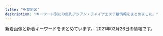 ```yaml
---
title: "千葉地区"
description: "キーワード別にの巨乳アジアン・チャイナエステ嬢情報をまとめました。"
---
```


新着画像と新着キーワードをまとめています。
2021年02月26日の情報です。

<DmmAffiliateIns />
<KeywordTable
  shops={
    [
    {
        "name": "\u840c\u611b -\u3082\u3048\u3042\u3044-",
        "img_links": [
            "http://moeai.est888.com/css/staff/staff07-a.jpg",
            "http://moeai.est888.com/css/staff/staff02.jpg",
            "http://moeai.est888.com/css/nav/nav-006.png",
            "http://moeai.est888.com/css/staff/staff01-a.jpg",
            "http://moeai.est888.com/css/nav/nav-005.png",
            "http://moeai.est888.com/css/staff/staff09.jpg",
            "http://moeai.est888.com/css/staff/staff01.jpg",
            "http://moeai.est888.com/css/staff/staff06-a.jpg",
            "http://moeai.est888.com/css/staff/staff04.jpg",
            "http://moeai.est888.com/css/staff/staff003-a.jpg",
            "http://moeai.est888.com/css/nav/nav-001.png",
            "http://moeai.est888.com/css/top-right01.jpg",
            "http://moeai.est888.com/css/staff/staff005-a.jpg",
            "http://moeai.est888.com/css/staff/staff005.jpg",
            "http://moeai.est888.com/css/nav/nav-003.png",
            "http://moeai.est888.com/css/staff/staff02-a.jpg",
            "http://moeai.est888.com/css/nav/nav-004.png",
            "http://moeai.est888.com/css/staff/staff04-a.jpg",
            "http://moeai.est888.com/css/staff/staff08.jpg",
            "http://moeai.est888.com/css/staff/staff003.jpg",
            "http://moeai.est888.com/css/staff/staff08-a.jpg",
            "http://moeai.est888.com/css/tel01.png",
            "http://moeai.est888.com/css/nav/nav-002.png",
            "http://moeai.est888.com/css/osusume-07.jpg",
            "http://moeai.est888.com/css/staff/staff09-a.jpg",
            "http://moeai.est888.com/css/staff/staff06.jpg",
            "http://moeai.est888.com/css/staff/staff07.jpg"
        ],
        "url": "http://moeai.est888.com/",
        "station": "\u5343\u8449\u4e2d\u592e\u99c5\u6771\u53e3",
        "keywords": {
            "D": 3,
            "90": 4,
            "89": 3,
            "E": 6,
            "92": 2
        }
    },
    {
        "url": "http://yuraku.xyz/",
        "name": "\u60a0\u697d",
        "keywords": {},
        "img_links": [
            "http://yuraku.xyz/_src/18967454/3.png",
            "http://yuraku.xyz/_src/18967486/sign-1.jpg",
            "http://yuraku.xyz/_src/18967526/sign.png",
            "http://yuraku.xyz/_src/53238528/wechatimg489_20210215114136108.jpg",
            "http://yuraku.xyz/_src/18967497/sign.png",
            "http://yuraku.xyz/_src/18967466/img20170725121742291421.png",
            "http://yuraku.xyz/_src/18967458/1.png",
            "http://yuraku.xyz/_src/20882128/img_2891.jpg",
            "http://yuraku.xyz/_src/18967450/top1.1.png",
            "http://yuraku.xyz/_src/18967520/_dsf3394.jpg",
            "http://yuraku.xyz/_src/18967522/img20170726235401893025.png",
            "http://yuraku.xyz/_src/53238401/wechatimg487.jpg",
            "http://yuraku.xyz/_src/18967479/sign-1.jpg",
            "http://yuraku.xyz/_src/20882127/img_3017.jpg",
            "http://yuraku.xyz/_src/18967495/img20170725223357156708.png",
            "http://yuraku.xyz/_src/18967484/img20170725142644542149.png",
            "http://yuraku.xyz/_src/18967446/img_2990.jpg",
            "http://yuraku.xyz/_src/40963421/wechatimg131_20200321125130752.jpg",
            "http://yuraku.xyz/_src/18967527/sign.png",
            "http://yuraku.xyz/_src/18967502/img20170726111759249054.png",
            "http://yuraku.xyz/_src/18967448/cam.jpg",
            "http://yuraku.xyz/_src/18967510/img20170726235401893025.png",
            "http://yuraku.xyz/_src/18967463/_dsf3390.jpg",
            "http://yuraku.xyz/_src/18967514/_dsf3393.jpg",
            "http://yuraku.xyz/_src/18967518/_dsf3386.jpg",
            "http://yuraku.xyz/_src/18967516/_dsf3390.jpg",
            "http://yuraku.xyz/_src/18967447/_x1m6343.jpg",
            "http://yuraku.xyz/_src/18967469/news.png",
            "http://yuraku.xyz/_src/18967460/5.png",
            "http://yuraku.xyz/_src/18967452/2.png",
            "http://yuraku.xyz/_src/18967456/4.png",
            "http://yuraku.xyz/_src/35726664/cam.jpg",
            "http://yuraku.xyz/_src/51453457/wechatimg458.jpg",
            "http://yuraku.xyz/_src/18967464/_dsf3394.jpg",
            "http://yuraku.xyz/_src/18967465/_dsf3386.jpg"
        ],
        "station": "\u5343\u8449\u4e2d\u592e\u99c5\u6771\u53e3"
    },
    {
        "station": "\u5343\u8449\u4e2d\u592e\u99c5",
        "name": "\u5929\u4f7f\u697d\u5712",
        "img_links": [
            "http://sara.xyz.mn/photos/sites/108/2019/10/2019100108375699.jpg",
            "http://sara.xyz.mn/images/1.jpg",
            "http://sara.xyz.mn/images/top1.jpg",
            "http://sara.xyz.mn/images/mobile.jpg",
            "http://sara.xyz.mn/images/s_staff.jpg",
            "http://sara.xyz.mn/images/staffs.png",
            "http://sara.xyz.mn/images/s_news.jpg",
            "http://sara.xyz.mn/photos/sites/108/2019/10/2019100108375817.jpg",
            "http://sara.xyz.mn/images/s_pick.jpg",
            "http://sara.xyz.mn/images/s_face.jpg",
            "http://sara.xyz.mn/images/top.jpg",
            "http://sara.xyz.mn/photos/sites/108/2019/11/201911100438444.jpg",
            "http://sara.xyz.mn/images/s_info.jpg",
            "http://sara.xyz.mn/images/nbj3.jpg",
            "http://sara.xyz.mn/photos/sites/108/2019/10/2019100108375747.jpg",
            "http://sara.xyz.mn/photos/sites/108/2019/10/201910010837567.jpg",
            "http://sara.xyz.mn/images/end1.jpg"
        ],
        "keywords": {
            "87": 2,
            "86": 2,
            "E": 2,
            "\u4e73": 2,
            "C": 1,
            "D": 2,
            "88": 1
        },
        "url": "http://sara.xyz.mn/"
    },
    {
        "img_links": [],
        "url": "https://y-bijin.aoaoeo.com/",
        "station": "\u516b\u5343\u4ee3\u53f0\u99c5\u897f\u53e3",
        "keywords": {},
        "name": "\u865c\u7f8e\u4eba\uff5e\u3068\u308a\u3053\u3073\u3058\u3093\uff5e"
    },
    {
        "name": "\u7d2b\u5922",
        "station": "\u85ac\u5712\u53f0\u99c5\u6771\u53e3",
        "img_links": [
            "https://murasakiyume.jpn.mn/images/room2.jpg",
            "https://murasakiyume.jpn.mn/photos/sites/59/2020/10/202010220329416.jpg",
            "https://murasakiyume.jpn.mn/images/tit_therapist.png",
            "https://murasakiyume.jpn.mn/photos/sites/59/2020/10/2020102203295593.jpg",
            "https://murasakiyume.jpn.mn/images/ac3.jpg",
            "https://murasakiyume.jpn.mn/images/tit_staff01.png",
            "https://murasakiyume.jpn.mn/photos/sites/59/2020/11/2020111106333039.jpg",
            "https://murasakiyume.jpn.mn/images/room4.jpg",
            "https://murasakiyume.jpn.mn/images/ac1.jpg",
            "https://murasakiyume.jpn.mn/images/sp_tit_new.png",
            "https://murasakiyume.jpn.mn/photos/sites/59/2020/10/2020102203301082.jpg",
            "https://murasakiyume.jpn.mn/images/tit_staff02.png",
            "https://murasakiyume.jpn.mn/photos/sites/59/2020/10/2020102203292385.jpg",
            "https://murasakiyume.jpn.mn/photos/sites/59/2020/12/2020122306472969.jpg",
            "https://murasakiyume.jpn.mn/images/maining.jpg",
            "https://murasakiyume.jpn.mn/images/room1.jpg",
            "https://murasakiyume.jpn.mn/images/room3.jpg",
            "https://murasakiyume.jpn.mn/images/img_tel.png",
            "https://murasakiyume.jpn.mn/images/sp_tit_therapist.png",
            "https://murasakiyume.jpn.mn/images/tit_new.png",
            "https://murasakiyume.jpn.mn/images/sp_tit_staff02.png",
            "https://murasakiyume.jpn.mn/images/sp_top.jpg",
            "https://murasakiyume.jpn.mn/images/sp_tit_staff01.png",
            "https://murasakiyume.jpn.mn/images/ac2.jpg",
            "https://murasakiyume.jpn.mn/images/top.jpg"
        ],
        "url": "https://murasakiyume.jpn.mn/",
        "keywords": {
            "87": 12,
            "D": 36,
            "85": 6,
            "86": 18
        }
    },
    {
        "station": "JR\u7a32\u6bdb\u99c5\u6771\u53e3",
        "url": "http://massage-aroma.blue/",
        "keywords": {
            "F": 1,
            "E": 2,
            "86": 5,
            "D": 2
        },
        "name": "\u304f\u3089\u3089",
        "img_links": [
            "http://massage-aroma.blue/images/cg022.jpg",
            "http://massage-aroma.blue/images/nav-005.png",
            "http://massage-aroma.blue/images/cg051.jpg",
            "http://massage-aroma.blue/images/cg071.jpg",
            "http://massage-aroma.blue/images/nav-002.png",
            "http://massage-aroma.blue/images/nav-003.png",
            "http://massage-aroma.blue/images/cg05.jpg",
            "http://massage-aroma.blue/images/top001.png",
            "http://massage-aroma.blue/images/nav-006.png",
            "http://massage-aroma.blue/images/tel.png",
            "http://massage-aroma.blue/images/nav-001.png",
            "http://massage-aroma.blue/images/cg01.jpg",
            "http://massage-aroma.blue/images/cg072.jpg",
            "http://massage-aroma.blue/images/cg011.jpg",
            "http://massage-aroma.blue/images/cg07.jpg",
            "http://massage-aroma.blue/images/nav-004.png",
            "http://massage-aroma.blue/images/cg03.jpg",
            "http://massage-aroma.blue/images/cg02.jpg",
            "http://massage-aroma.blue/images/cg012.jpg",
            "http://massage-aroma.blue/images/cg052.jpg",
            "http://massage-aroma.blue/images/no.png",
            "http://massage-aroma.blue/images/cg021.jpg"
        ]
    },
    {
        "url": "http://resort-max.jpn.mn/",
        "img_links": [
            "http://resort-max.jpn.mn/photos/sites/133/2020/09/2020091516060643.jpeg",
            "http://resort-max.jpn.mn/photos/sites/133/2020/10/2020102302580836.jpeg",
            "http://resort-max.jpn.mn/photos/sites/133/2021/01/2021020202471978-e1612201654336.jpeg",
            "http://resort-max.jpn.mn/images/ser4.jpg",
            "http://resort-max.jpn.mn/images/s_reruit.png",
            "http://resort-max.jpn.mn/images/mobile.jpg",
            "http://resort-max.jpn.mn/images/top1.jpg",
            "http://resort-max.jpn.mn/images/link1.jpg",
            "http://resort-max.jpn.mn/images/ser6.jpg",
            "http://resortin.a1.e.fan.bz/upload/sites/33/2021/02/2021020503454256-e1612464353899.jpeg",
            "http://resort-max.jpn.mn/images/info.jpg",
            "http://resort-max.jpn.mn/images/ser1.jpg",
            "http://resort-max.jpn.mn/images/news.png",
            "http://resort-max.jpn.mn/photos/sites/133/2021/01/2021020202471978.jpeg",
            "http://resort-max.jpn.mn/images/ser3.jpg",
            "http://resortin.a1.e.fan.bz/upload/sites/33/2019/10/2019101702025625-e1600094540382.jpeg",
            "http://resort-max.jpn.mn/images/top.jpg",
            "http://resort-max.jpn.mn/images/1.jpg",
            "http://resort-max.jpn.mn/images/2.jpg",
            "http://resort-max.jpn.mn/photos/sites/133/2020/11/2020112701410199.jpeg",
            "http://resort-max.jpn.mn/photos/sites/133/2021/01/2021012821062568.jpeg",
            "http://resort-max.jpn.mn/photos/sites/133/2020/09/2020091614044433.jpeg",
            "http://resort-max.jpn.mn/photos/sites/133/2021/02/2021021012124565-e1612926777573.jpg",
            "http://resort-max.jpn.mn/images/ser5.jpg",
            "http://resort-max.jpn.mn/photos/sites/133/2020/11/2020120113304693.jpeg",
            "http://resort-max.jpn.mn/images/ser2.jpg",
            "http://resort-max.jpn.mn/images/s_staff.png",
            "http://resort-max.jpn.mn/photos/sites/133/2020/09/2020091516030829.jpeg"
        ],
        "keywords": {
            "86": 6,
            "D": 10,
            "E": 4,
            "87": 6,
            "89": 4,
            "C": 2
        },
        "station": "\u5343\u8449\u4e2d\u592e\u99c5\u6771\u53e3",
        "name": "\u30ea\u30be\u30fc\u30c8MAX"
    },
    {
        "name": "\u7d2b\u82d1",
        "keywords": {},
        "img_links": [],
        "url": "http://milkiyway.xyz/",
        "station": "JR\u5e55\u5f35\u672c\u90f7\u99c5\u6771\u53e3"
    },
    {
        "station": "JR\u8607\u6211\u99c5",
        "img_links": [
            "https://static.wixstatic.com/media/656261_f19819762927421fbc7e462b610e64db~mv2.jpg",
            "https://static.wixstatic.com/media/656261_cd548a1ebd6547bca0b1f7902b51ec53~mv2.jpg",
            "https://static.wixstatic.com/media/656261_352bc4d873814c08890c13c58d54ed11~mv2.jpg",
            "https://static.wixstatic.com/media/656261_dc91ba7dbcfd49cf94b6f33f427eabc4~mv2.jpg",
            "https://static.wixstatic.com/media/656261_d5f654a2160b48ac899281411259fefe~mv2.jpg",
            "https://static.wixstatic.com/media/656261_1e3c42dadc4c43f6a67e3c43ab3a7e86~mv2.jpg",
            "https://static.wixstatic.com/media/656261_13b56d76ba4b4f3fbdd2d614b7f3131a~mv2.jpg"
        ],
        "url": "https://www.orange-relaxation.com/",
        "keywords": {
            "C": 7
        },
        "name": "Orange \u30aa\u30e9\u30f3\u30b8\u30e5"
    },
    {
        "keywords": {
            "D": 9,
            "87": 2,
            "E": 1,
            "C": 26,
            "85": 1,
            "82": 1,
            "86": 6
        },
        "station": "\u5343\u8449\u4e2d\u592e\u99c5\u897f\u53e3",
        "url": "http://estela-spa.ests.jp/",
        "name": "\u30eb\u30d3\u30fc",
        "img_links": [
            "http://estela-spa.ests.jp/photos/sites/46/2020/08/2020082012203844.jpg",
            "http://estela-spa.ests.jp/photos/sites/46/2020/08/2020082012203273.jpg",
            "http://estela-spa.ests.jp/photos/sites/46/2020/09/2020090417384533.jpg",
            "http://estela-spa.ests.jp/photos/sites/46/2021/02/2021022517010738.jpg",
            "http://estela-spa.ests.jp/photos/sites/46/2020/08/2020082012203975.jpg",
            "http://estela-spa.ests.jp/photos/sites/46/2020/08/2020082012204188.jpg",
            "http://estela-spa.ests.jp/images/top1.jpg",
            "http://estela-spa.ests.jp/images/link1.jpg",
            "http://estela-spa.ests.jp/photos/sites/46/2020/12/2020120217175269.jpg",
            "http://estela-spa.ests.jp/images/staff01.jpg",
            "http://estela-spa.ests.jp/images/top.jpg",
            "http://estela-spa.ests.jp/images/s_news.jpg",
            "http://estela-spa.ests.jp/images/newface1.jpg",
            "http://estela-spa.ests.jp/photos/sites/46/2021/02/2021021111100774.jpg",
            "http://estela-spa.ests.jp/photos/sites/46/2021/02/2021021816212292.jpg",
            "http://estela-spa.ests.jp/images/girl-z1.jpg",
            "http://estela-spa.ests.jp/images/mobile.png",
            "http://estela-spa.ests.jp/photos/sites/46/2020/10/2020101314265164.jpg",
            "http://estela-spa.ests.jp/images/girl-z2.jpg"
        ]
    },
    {
        "name": "\u6a58",
        "url": "http://tachibana.me-es.com/",
        "img_links": [
            "http://tachibana.me-es.com/girl/02.jpg",
            "http://tachibana.me-es.com/images/rec.jpg",
            "http://tachibana.me-es.com/girl/01.jpg",
            "http://tachibana.me-es.com/images/index_08.jpg",
            "http://tachibana.me-es.com/images/r01.jpg",
            "http://tachibana.me-es.com/images/index_03.jpg",
            "http://tachibana.me-es.com/images/index_04.jpg",
            "http://tachibana.me-es.com/images/r02.jpg",
            "http://tachibana.me-es.com/images/index_02.jpg",
            "http://tachibana.me-es.com/girl/00.jpg",
            "http://tachibana.me-es.com/images/info_10.jpg",
            "http://tachibana.me-es.com/images/index_01.jpg",
            "http://tachibana.me-es.com/images/r03.jpg",
            "http://tachibana.me-es.com/images/staff_10.jpg",
            "http://tachibana.me-es.com/girl/03.jpg",
            "http://tachibana.me-es.com/images/index_06.jpg",
            "http://tachibana.me-es.com/images/info_tit.jpg",
            "http://tachibana.me-es.com/images/index_13.jpg",
            "http://tachibana.me-es.com/images/rec_10.jpg",
            "http://tachibana.me-es.com/images/r04.jpg",
            "http://tachibana.me-es.com/images/index_17.jpg",
            "http://tachibana.me-es.com/images/index_10.jpg",
            "http://tachibana.me-es.com/images/index_15.jpg",
            "http://tachibana.me-es.com/images/index_05.jpg",
            "http://tachibana.me-es.com/images/sub_13.jpg",
            "http://tachibana.me-es.com/girl/04.jpg",
            "http://tachibana.me-es.com/images/index_07.jpg",
            "http://tachibana.me-es.com/images/index_09.jpg"
        ],
        "station": "JR\u7a32\u6bdb\u99c5\u6771\u53e3",
        "keywords": {
            "D": 1,
            "C": 3
        }
    },
    {
        "url": "https://tsudanuma-massage.com/",
        "name": "\u56de\u751f\u5802",
        "img_links": [
            "https://tsudanuma-massage.com/2019/08/21/sakura-s1.jpg",
            "https://tsudanuma-massage.com/images/top3.jpg",
            "https://tsudanuma-massage.com/staff/nana-l1.jpg",
            "https://tsudanuma-massage.com/menu/home.png",
            "https://tsudanuma-massage.com/2019/12/02/eri-s1.jpg",
            "https://tsudanuma-massage.com/images/footer-r.png",
            "https://tsudanuma-massage.com/images/header3.png",
            "https://tsudanuma-massage.com/menu/blog.png",
            "https://tsudanuma-massage.com/icon/twitter.png",
            "https://tsudanuma-massage.com/button/home.png",
            "https://tsudanuma-massage.com/images/top1.jpg",
            "https://tsudanuma-massage.com/2019/12/15/rinrin-s1.jpg",
            "https://tsudanuma-massage.com/link/mens-esthe.png",
            "https://tsudanuma-massage.com/menu/info.png",
            "https://tsudanuma-massage.com/staff/kiki-l1.jpg",
            "https://tsudanuma-massage.com/images/top2.jpg",
            "https://tsudanuma-massage.com/staff/kiki-s1.jpg",
            "https://tsudanuma-massage.com/images/flower.png",
            "https://tsudanuma-massage.com/staff/mimi-s1.jpg",
            "https://tsudanuma-massage.com/images/main-sp.jpg",
            "https://tsudanuma-massage.com/2020/11/15/nana-s1.jpg",
            "https://tsudanuma-massage.com/2019/10/01/sakura-s1.jpg",
            "https://tsudanuma-massage.com/staff/mari-l1.jpg",
            "https://tsudanuma-massage.com/staff/sakura-l1.jpg",
            "https://tsudanuma-massage.com/images/top0.jpg",
            "https://tsudanuma-massage.com/staff/rinrin-s1.jpg",
            "https://tsudanuma-massage.com/staff/sakura-s1.jpg",
            "https://tsudanuma-massage.com/images/main-small.jpg",
            "https://tsudanuma-massage.com/2019/08/12/IMG_9296.jpg",
            "https://tsudanuma-massage.com/staff/eri-l1.jpg",
            "https://tsudanuma-massage.com/staff/eri-s1.jpg",
            "https://scdn.line-apps.com/n/line_add_friends/btn/ja.png",
            "https://tsudanuma-massage.com/images/qrcode.png",
            "https://tsudanuma-massage.com/staff/rinrin-l1.jpg",
            "https://tsudanuma-massage.com/staff/hana-s1.jpg",
            "https://tsudanuma-massage.com/button/blog.png",
            "https://tsudanuma-massage.com/line/line_friend.png",
            "https://tsudanuma-massage.com/icon/line.png",
            "https://tsudanuma-massage.com/staff/haru-s1.jpg",
            "https://tsudanuma-massage.com/staff/hana-l1.jpg",
            "https://tsudanuma-massage.com/images/main-top.jpg",
            "https://tsudanuma-massage.com/line/parking.png",
            "https://tsudanuma-massage.com/2019/12/02/kiki-s1.jpg",
            "https://tsudanuma-massage.com/staff/nana-s1.jpg",
            "https://tsudanuma-massage.com/icon/facebook.png",
            "https://tsudanuma-massage.com/staff/mari-s1.jpg",
            "https://tsudanuma-massage.com/images/footer-l.png",
            "https://tsudanuma-massage.com/staff/haru-l1.jpg",
            "https://tsudanuma-massage.com/2020/03/11/mimi-s1.jpg",
            "https://tsudanuma-massage.com/icon/yelp.png",
            "https://tsudanuma-massage.com/2020/09/29/haru-s1.jpg",
            "https://tsudanuma-massage.com/staff/mimi-l1.jpg",
            "https://tsudanuma-massage.com/images/camp.jpg",
            "https://tsudanuma-massage.com/line/10min_present.png",
            "https://tsudanuma-massage.com/images/clear.png",
            "https://tsudanuma-massage.com/menu/staff.png",
            "https://tsudanuma-massage.com/button/staff.png"
        ],
        "keywords": {},
        "station": "\u5b9f\u7c7e\u99c5\u5317\u53e3"
    },
    {
        "url": "http://aimise.com/",
        "name": "\u91d1\u73b2\u74cf-\u30ad\u30f3\u30ec\u30fc\u30ed\u30fc-",
        "img_links": [
            "http://aimise.com/xj/004.jpg",
            "http://aimise.com/images/iyasi8.jpg",
            "http://aimise.com/images/an3.jpg",
            "http://aimise.com/xj/001.jpg",
            "http://aimise.com/images/iyasi7.jpg",
            "http://aimise.com/xj/002.jpg",
            "http://aimise.com/xj/01.jpg",
            "http://aimise.com/xj/hf/4.jpg",
            "http://aimise.com/xj/003.jpg",
            "http://aimise.com/xj/03.jpg",
            "http://aimise.com/xj/006.jpg",
            "http://aimise.com/xj/hf/1.jpg",
            "http://aimise.com/images/an2.jpg",
            "http://aimise.com/xj/005.jpg",
            "http://aimise.com/images/iyasi4.jpg",
            "http://aimise.com/images/iyasi5.jpg",
            "http://aimise.com/images/an1.jpg",
            "http://aimise.com/images/iyasi3.jpg",
            "http://aimise.com/images/an6.jpg",
            "http://aimise.com/xj/hf/2.jpg",
            "http://aimise.com/xj/02.jpg",
            "http://aimise.com/images/an5.jpg",
            "http://aimise.com/images/iyasi2.jpg",
            "http://aimise.com/xj/hf/3.jpg",
            "http://aimise.com/images/iyasi6.jpg",
            "http://aimise.com/images/an4.jpg",
            "http://aimise.com/images/240425-1210261S50276.png"
        ],
        "station": "\u9ad8\u6839\u6728\u6238\u99c5\u5357\u53e3",
        "keywords": {}
    },
    {
        "keywords": {
            "86": 8,
            "C": 10,
            "83": 4,
            "D": 12
        },
        "name": "\u30e9\u30e0\u30b8",
        "url": "http://lambsey.ies.bz/",
        "img_links": [
            "http://lambsey.ies.bz/images/line1.png",
            "http://lambsey.ies.bz/photos/sites/68/2020/07/2020071309484790.jpg",
            "http://lambsey.ies.bz/images/room3.jpg",
            "http://lambsey.ies.bz/images/room4.jpg",
            "http://lambsey.ies.bz/images/info.jpg",
            "http://lambsey.ies.bz/images/room2.jpg",
            "http://lambsey.ies.bz/images/room1.jpg",
            "http://lambsey.ies.bz/images/top.jpg",
            "http://lambsey.ies.bz/photos/sites/68/2020/07/2020071309484619.jpg",
            "http://lambsey.ies.bz/photos/sites/68/2021/02/2021020309034986.jpg",
            "http://lambsey.ies.bz/images/staff_bj4.png",
            "http://lambsey.ies.bz/images/s_news.png",
            "http://lambsey.ies.bz/images/zi_staff.png"
        ],
        "station": "JR\u56db\u8857\u9053\u99c5\u5317\u53e3"
    },
    {
        "station": "JR\u4f50\u5009\u99c5\u5317\u53e3",
        "url": "http://aroma-relax.pink/",
        "keywords": {},
        "name": "\u6e80\u8db3",
        "img_links": [
            "http://aroma-relax.pink/images/cg03.jpg",
            "http://aroma-relax.pink/images/r1.jpg",
            "http://aroma-relax.pink/images/cg011.jpg",
            "http://aroma-relax.pink/images/r2.jpg",
            "http://aroma-relax.pink/link/menlog.jpg",
            "http://aroma-relax.pink/images/cg05.jpg",
            "http://aroma-relax.pink/images/cg02.jpg",
            "http://aroma-relax.pink/images/top.jpg",
            "http://aroma-relax.pink/images/cg01.jpg"
        ]
    },
    {
        "station": "JR\u56db\u8857\u9053\u99c5\u5317\u53e3",
        "img_links": [
            "http://cherry.estheya.com/css/nav/nav-0001.jpg",
            "http://cherry.estheya.com/css/nav/nav-006.jpg",
            "http://cherry.estheya.com/css/tel.png",
            "http://cherry.estheya.com/css/staff/staff009-a.jpg",
            "http://cherry.estheya.com/css/top003.jpg",
            "http://cherry.estheya.com/css/nav/nav-00002.jpg",
            "http://cherry.estheya.com/css/staff/staff07-b.jpg",
            "http://cherry.estheya.com/css/staff/staff07-c.jpg",
            "http://cherry.estheya.com/css/staff/staff07-a.jpg",
            "http://cherry.estheya.com/css/staff/staff009-b.jpg",
            "http://cherry.estheya.com/css/nav/nav-00003.jpg",
            "http://cherry.estheya.com/css/cam00001.jpg",
            "http://cherry.estheya.com/css/nav/nav-0005.jpg",
            "http://cherry.estheya.com/css/staff/staff00004-a.jpg",
            "http://cherry.estheya.com/css/staff/staff005-a.jpg",
            "http://cherry.estheya.com/css/staff/staff0009-c.jpg",
            "http://cherry.estheya.com/css/head01.jpg",
            "http://cherry.estheya.com/css/nav/nav-0004.jpg"
        ],
        "name": "\u30c1\u30a7\u30ea\u30fc",
        "url": "http://cherry.estheya.com/",
        "keywords": {
            "92": 12,
            "E": 12,
            "86": 12,
            "91": 12,
            "90": 12,
            "C": 24,
            "D": 12
        }
    },
    {
        "station": "\u516b\u5343\u4ee3\u53f0\u99c5\u897f\u53e3",
        "name": "Happiness",
        "keywords": {
            "D": 30,
            "85": 6,
            "86": 12,
            "87": 12,
            "C": 12
        },
        "img_links": [
            "http://happiness.jpn.vin/photos/sites/52/2020/10/2020100102525072.jpg",
            "http://happiness.jpn.vin/images/link_nav06.jpg",
            "http://happiness.jpn.vin/images/room5.jpg",
            "http://happiness.jpn.vin/images/img_service01.jpg",
            "http://happiness.jpn.vin/images/img_service03.jpg",
            "http://happiness.jpn.vin/images/sp_top.jpg",
            "http://happiness.jpn.vin/images/sp_end.jpg",
            "http://happiness.jpn.vin/photos/sites/52/2020/06/2020061106010711.jpg",
            "http://happiness.jpn.vin/images/img_service02.jpg",
            "http://happiness.jpn.vin/images/link_nav03.jpg",
            "http://happiness.jpn.vin/photos/sites/52/2020/06/2020061106025814.jpg",
            "http://happiness.jpn.vin/photos/sites/52/2020/06/2020061105480355.jpg",
            "http://happiness.jpn.vin/images/end.png",
            "http://happiness.jpn.vin/images/room6.jpg",
            "http://happiness.jpn.vin/images/link_nav05.jpg",
            "http://happiness.jpn.vin/images/top.png",
            "http://happiness.jpn.vin/images/room8.jpg",
            "http://happiness.jpn.vin/images/sp_tit_news.png",
            "http://happiness.jpn.vin/images/link_nav01.jpg",
            "http://happiness.jpn.vin/images/card.png",
            "http://happiness.jpn.vin/photos/sites/52/2020/06/2020061307230771.jpg",
            "http://happiness.jpn.vin/images/link_nav02.jpg",
            "http://happiness.jpn.vin/images/re.png",
            "http://happiness.jpn.vin/images/room7.jpg",
            "http://happiness.jpn.vin/images/sp_nav02.png",
            "http://happiness.jpn.vin/images/link_nav04.jpg",
            "http://happiness.jpn.vin/images/sp_nav03.png",
            "http://happiness.jpn.vin/images/sp_tit_staff.png",
            "http://happiness.jpn.vin/images/sp_nav01.png"
        ],
        "url": "http://happiness.jpn.vin/"
    },
    {
        "img_links": [
            "http://peach-est.com/room/r-5.jpg",
            "http://peach-est.com/img/index22.jpg",
            "http://peach-est.com/room/r-1.jpg",
            "http://peach-est.com/staff/pic04.jpg",
            "http://peach-est.com/staff/mina.jpg",
            "http://peach-est.com/staff/yuna.jpg",
            "http://peach-est.com/staff/ai.jpg",
            "http://peach-est.com/img/st1-1.jpg",
            "http://peach-est.com/img/index_03.jpg",
            "http://peach-est.com/staff/ayaka.jpg",
            "http://peach-est.com/room/r-6.jpg",
            "http://peach-est.com/img/index_06.jpg",
            "http://peach-est.com/images/staff/staff-1-3.jpg",
            "http://peach-est.com/staff/aki.jpg",
            "http://peach-est.com/img/index_09.jpg",
            "http://peach-est.com/staff/moe.jpg",
            "http://peach-est.com/staff/yuyu.jpg",
            "http://peach-est.com/room/r-3.jpg",
            "http://peach-est.com/staff/mimi.jpg",
            "http://peach-est.com/staff/hitomi.jpg"
        ],
        "station": "JR\u7a32\u6bdb\u99c5\u6771\u53e3",
        "name": "\u30d4\u30fc\u30c1",
        "keywords": {
            "89": 1,
            "85": 5,
            "C": 14
        },
        "url": "http://peach-est.com/"
    },
    {
        "url": "http://foryou.este.work/",
        "img_links": [
            "http://foryou.este.work/mens-esthe.png",
            "http://foryou.este.work/2/uploadimg/1574764277.jpg",
            "http://foryou.este.work/2/uploadimg/1565558725.jpg",
            "http://foryou.este.work/kanban.jpg",
            "http://foryou.este.work/top.jpg",
            "http://foryou.este.work/2/uploadimg/1565950572.jpg"
        ],
        "station": "\u6210\u7530\u99c5\u897f\u53e3",
        "name": "For You \u30d5\u30a9\u30fc\u30e6\u30fc",
        "keywords": {
            "C": 14,
            "D": 14,
            "83": 14,
            "85": 7
        }
    },
    {
        "img_links": [
            "http://www.orange-est.com/images/girl/gal_2012090519241607501998005.jpg",
            "http://www.orange-est.com/images/menu/info02.jpg",
            "http://www.orange-est.com/images/common/201209044137index.jpg",
            "http://www.orange-est.com/images/common/201209044137main.jpg",
            "http://www.orange-est.com/images/info/info02.jpg",
            "http://www.orange-est.com/images/common/170912073106right.jpg",
            "http://www.orange-est.com/images/menu/link02.jpg",
            "http://www.orange-est.com/images/menu/ac02.jpg",
            "http://www.orange-est.com/images/menu/top02.jpg",
            "http://www.orange-est.com/images/menu/esthe02.jpg",
            "http://www.orange-est.com/images/girl/gal_2012090519081607502033005.jpg",
            "http://www.orange-est.com/images/common/201209044137telephone.jpg",
            "http://www.orange-est.com/images/girls_top.jpg",
            "http://www.orange-est.com/images/girl/gal_2012280703521609149903005.jpg",
            "http://www.orange-est.com/images/info/info01.jpg"
        ],
        "station": "JR\u8302\u539f\u99c5\u5357\u53e3",
        "name": "\u30aa\u30ec\u30f3\u30b8",
        "keywords": {},
        "url": "http://www.orange-est.com/"
    },
    {
        "name": "\u30b5\u30d5\u30a1\u30a4\u30a2",
        "url": "http://chiba-sapphire.net/",
        "station": "\u5343\u8449\u4e2d\u592e\u99c5\u897f\u53e3",
        "img_links": [
            "http://chiba-sapphire.net/staff/s-risa.jpg",
            "http://chiba-sapphire.net/images/b-taisaku.png",
            "http://chiba-sapphire.net/images/side-twitter.png",
            "http://chiba-sapphire.net/images/b-qr.png",
            "http://chiba-sapphire.net/images/b-hotstone2.png",
            "http://chiba-sapphire.net/images/bar-interior.png",
            "http://chiba-sapphire.net/staff/s-ringo.jpg",
            "http://chiba-sapphire.net/staff/s-aya.jpg",
            "http://chiba-sapphire.net/images/bar-staff.png",
            "http://chiba-sapphire.net/staff/s-moe.jpg",
            "http://chiba-sapphire.net/images/c-top.png",
            "http://chiba-sapphire.net/images/c-interior.png",
            "http://chiba-sapphire.net/images/kazari.png",
            "http://chiba-sapphire.net/images/copyright.png",
            "http://chiba-sapphire.net/images/side-info.png",
            "http://chiba-sapphire.net/images/c-staff.png",
            "http://chiba-sapphire.net/staff/s-eri.jpg",
            "http://chiba-sapphire.net/staff/s-miyu.jpg",
            "http://chiba-sapphire.net/images/index-enter.png",
            "http://chiba-sapphire.net/images/cam.png"
        ],
        "keywords": {}
    },
    {
        "station": "JR\u897f\u5343\u8449\u99c5\u5357\u53e3",
        "img_links": [
            "http://pareo.ests.jp/photos/sites/30/2021/02/2021020112093841.jpg",
            "http://pareo.ests.jp/photos/sites/30/2020/10/2020100416004380.jpg",
            "http://pareo.ests.jp/images/room4.jpg",
            "http://pareo.ests.jp/photos/sites/30/2021/01/2021011713324531.jpg",
            "http://pareo.ests.jp/images/mobile.jpg",
            "http://pareo.ests.jp/images/top.jpg",
            "http://pareo.ests.jp/images/room1.jpg",
            "http://pareo.ests.jp/images/tit_staff.png",
            "http://pareo.ests.jp/images/bian.png",
            "http://pareo.ests.jp/images/staff_bj2.png",
            "http://pareo.ests.jp/images/staff_bj4.png",
            "http://pareo.ests.jp/images/sp_top.jpg",
            "http://pareo.ests.jp/images/room3.jpg",
            "http://pareo.ests.jp/images/room2.jpg",
            "http://pareo.ests.jp/photos/sites/30/2020/05/2020051116194020.jpg",
            "http://pareo.ests.jp/photos/sites/30/2021/01/2021010414173533.jpg",
            "http://pareo.ests.jp/images/sp_tit_news.png"
        ],
        "keywords": {
            "86": 18,
            "D": 24,
            "E": 6,
            "87": 12
        },
        "url": "http://pareo.ests.jp/",
        "name": "PAREO\u30fb\u30d1\u30ec\u30aa"
    },
    {
        "station": "JR\u56db\u8857\u9053\u99c5\u5317\u53e3",
        "url": "https://yumesato.relaxjp.com/",
        "img_links": [
            "https://yumesato.relaxjp.com/css/nav/nav-001.png",
            "https://yumesato.relaxjp.com/css/staff/staff08.png",
            "https://yumesato.relaxjp.com/css/nav/nav-005.png",
            "https://yumesato.relaxjp.com/css/tel.png",
            "https://yumesato.relaxjp.com/css/staff/staff01-a.png",
            "https://yumesato.relaxjp.com/css/top01.png",
            "https://yumesato.relaxjp.com/css/staff/staff06-a.png",
            "https://yumesato.relaxjp.com/css/staff/staff004-a.png",
            "https://yumesato.relaxjp.com/css/staff/staff02-a.png",
            "https://yumesato.relaxjp.com/css/staff/staff01.png",
            "https://yumesato.relaxjp.com/css/staff/staff004.png",
            "https://yumesato.relaxjp.com/css/nav/nav-006.png",
            "https://yumesato.relaxjp.com/css/staff/staff02.png",
            "https://yumesato.relaxjp.com/css/top02.png",
            "https://yumesato.relaxjp.com/css/staff/staff03-a.png",
            "https://yumesato.relaxjp.com/css/staff/staff07.png",
            "https://yumesato.relaxjp.com/css/staff/staff08-a.png",
            "https://yumesato.relaxjp.com/css/staff/staff05.png",
            "https://yumesato.relaxjp.com/css/staff/staff06.png",
            "https://yumesato.relaxjp.com/css/nav/nav-003.png",
            "https://yumesato.relaxjp.com/css/staff/staff05-a.png",
            "https://yumesato.relaxjp.com/css/nav/nav-004.png",
            "https://yumesato.relaxjp.com/css/nav/nav-002.png",
            "https://yumesato.relaxjp.com/css/staff/staff07-a.png",
            "https://yumesato.relaxjp.com/css/staff/staff03.png"
        ],
        "keywords": {
            "E": 4,
            "D": 2,
            "89": 1,
            "93": 1,
            "C": 1,
            "86": 6,
            "G": 1
        },
        "name": "\u5922\u91cc \uff5e\u3086\u3081\u3055\u3068\uff5e"
    },
    {
        "keywords": {
            "C": 1,
            "85": 1,
            "86": 1,
            "87": 4,
            "93": 2,
            "D": 5,
            "E": 1
        },
        "url": "http://www.aya-esthe.xyz/",
        "img_links": [
            "http://www.aya-esthe.xyz/files/006-03.jpg",
            "http://www.aya-esthe.xyz/files/052-02.jpg",
            "http://www.aya-esthe.xyz/files/006.jpg",
            "http://www.aya-esthe.xyz/images/mobile.jpg",
            "http://www.aya-esthe.xyz/images/staff_t.jpg",
            "http://www.aya-esthe.xyz/files/045-02.jpg",
            "http://www.aya-esthe.xyz/files/046-02.jpg",
            "http://www.aya-esthe.xyz/files/052-03.jpg",
            "http://www.aya-esthe.xyz/files/045.jpg",
            "http://www.aya-esthe.xyz/files/051-02.jpg",
            "http://www.aya-esthe.xyz/images/sys1.jpg",
            "http://www.aya-esthe.xyz/files/052.jpg",
            "http://www.aya-esthe.xyz/files/046-03.jpg",
            "http://www.aya-esthe.xyz/files/051-03.jpg",
            "http://www.aya-esthe.xyz/images/link_t.jpg",
            "http://www.aya-esthe.xyz/files/050-03.jpg",
            "http://www.aya-esthe.xyz/files/050-02.jpg",
            "http://www.aya-esthe.xyz/images/int2.jpg",
            "http://www.aya-esthe.xyz/files/003-03.jpg",
            "http://www.aya-esthe.xyz/files/005-02.jpg",
            "http://www.aya-esthe.xyz/files/005-03.jpg",
            "http://www.aya-esthe.xyz/files/046.jpg",
            "http://www.aya-esthe.xyz/images/head.jpg",
            "http://www.aya-esthe.xyz/images/interior_t.jpg",
            "http://www.aya-esthe.xyz/files/005.jpg",
            "http://www.aya-esthe.xyz/files/045-03.jpg",
            "http://www.aya-esthe.xyz/files/003-02.jpg",
            "http://www.aya-esthe.xyz/files/006-02.jpg",
            "http://www.aya-esthe.xyz/files/003.jpg",
            "http://www.aya-esthe.xyz/files/050.jpg",
            "http://www.aya-esthe.xyz/images/news.jpg",
            "http://www.aya-esthe.xyz/files/051.jpg",
            "http://www.aya-esthe.xyz/images/tel.jpg"
        ],
        "station": "JR\u7a32\u6bdb\u99c5\u6771\u53e3",
        "name": "\u5f69 \u3042\u3084"
    },
    {
        "img_links": [
            "http://resortin.jpn.cm/images/ser4.jpg",
            "http://resortin.jpn.cm/photos/sites/33/2021/02/2021020503454256-e1612464353899.jpeg",
            "http://resortin.jpn.cm/photos/sites/33/2021/02/2021020210431926.jpg",
            "http://resortin.jpn.cm/images/service.png",
            "http://resortin.jpn.cm/photos/sites/33/2019/10/2019101702000135.jpeg",
            "http://resortin.jpn.cm/photos/sites/33/2020/06/2020062102472569.jpeg",
            "http://resortin.jpn.cm/images/ser1.jpg",
            "http://resortin.jpn.cm/images/top2.jpg",
            "http://resortin.jpn.cm/photos/sites/33/2020/07/2020072501415499-e1595608934436.jpeg",
            "http://resortin.jpn.cm/photos/sites/33/2020/09/2020091504080714.jpeg",
            "http://resortin.jpn.cm/photos/sites/33/2019/10/2019101702025625.jpeg",
            "http://resortin.jpn.cm/images/ser8.jpg",
            "http://resortin.jpn.cm/images/s_news.png",
            "http://resortin.jpn.cm/photos/sites/33/2019/10/2019101702000055.jpeg",
            "http://resortin.jpn.cm/photos/sites/33/2020/07/2020070322594031.jpeg",
            "http://resortin.jpn.cm/photos/sites/33/2021/02/2021021011592797-e1612925978498.jpeg",
            "http://resortin.jpn.cm/i/images/room1.jpg",
            "http://resortin.jpn.cm/photos/sites/33/2021/01/2021012821032298.jpeg",
            "http://resortin.jpn.cm/images/ser7.jpg",
            "http://resortin.jpn.cm/images/s_service.jpg",
            "http://resortin.jpn.cm/images/koko_468x60.png",
            "http://resortin.jpn.cm/i/images/room2.jpg",
            "http://resortin.jpn.cm/photos/sites/33/2020/09/2020091518240675.jpeg",
            "http://resortin.jpn.cm/photos/sites/33/2019/12/2019121812191049-400x173.jpeg",
            "http://resortin.jpn.cm/i/images/room3.jpg",
            "http://resortin.jpn.cm/photos/sites/33/2020/10/2020102219295041.jpeg",
            "http://resortin.jpn.cm/photos/sites/33/2020/09/2020091504135186.jpeg",
            "http://resortin.jpn.cm/photos/sites/33/2020/06/2020062103092760.jpeg",
            "http://resortin.jpn.cm/photos/sites/33/2019/10/2019101702012362.jpeg",
            "http://resortin.jpn.cm/photos/sites/33/2021/01/2021012821032298-e1611835415606.jpeg",
            "http://resortin.jpn.cm/photos/sites/33/2020/12/2020120113271282.jpeg",
            "http://resortin.jpn.cm/images/s_staff.jpg",
            "http://resortin.jpn.cm/photos/sites/33/2021/02/2021022301563791-e1614013013400.jpeg",
            "http://resortin.jpn.cm/photos/sites/33/2020/12/2020122313271999-e1608697655298.jpeg",
            "http://resortin.jpn.cm/photos/sites/33/2019/10/2019101702025625-e1600094540382.jpeg",
            "http://resortin.jpn.cm/photos/sites/33/2020/11/2020112701293043.jpeg"
        ],
        "url": "http://resortin.jpn.cm/",
        "name": "\u30ea\u30be\u30fc\u30c8\u30fb\u30a4\u30f3",
        "station": "\u5343\u8449\u4e2d\u592e\u99c5\u6771\u53e3",
        "keywords": {
            "D": 80,
            "89": 30,
            "85": 10,
            "E": 10,
            "C": 23,
            "87": 30,
            "86": 30,
            "88": 10
        }
    },
    {
        "img_links": [
            "http://iyashinokoi.este88.com/gals/nana1.jpg",
            "http://iyashinokoi.este88.com/images/acc04.jpg",
            "http://iyashinokoi.este88.com/images/acc03.jpg",
            "http://iyashinokoi.este88.com/images/qr.jpg",
            "http://iyashinokoi.este88.com/gals/miki1.jpg",
            "http://iyashinokoi.este88.com/img/r03.jpg",
            "http://iyashinokoi.este88.com/gals/norika1.jpg",
            "http://iyashinokoi.este88.com/images/info.png",
            "http://iyashinokoi.este88.com/images/acc01.jpg",
            "http://iyashinokoi.este88.com/gals/cizuka1.jpg",
            "http://iyashinokoi.este88.com/images/kp2.png",
            "http://iyashinokoi.este88.com/gals/yuyu1.jpg",
            "http://iyashinokoi.este88.com/images/kp3.png",
            "http://iyashinokoi.este88.com/img/r01.jpg",
            "http://iyashinokoi.este88.com/img/r04.jpg",
            "http://iyashinokoi.este88.com/gals/risa1.jpg",
            "http://iyashinokoi.este88.com/img/r05.jpg",
            "http://iyashinokoi.este88.com/images/kp1.png",
            "http://iyashinokoi.este88.com/images/acc02.jpg",
            "http://iyashinokoi.este88.com/img/r02.jpg"
        ],
        "name": "\u7652\u3057\u306e\u604b",
        "url": "http://iyashinokoi.este88.com/",
        "keywords": {},
        "station": "\u52dd\u7530\u53f0\u99c5\u5357\u53e3"
    },
    {
        "img_links": [
            "http://fresh.estheya.com/css/right.jpg",
            "http://fresh.estheya.com/css/nav/nav01.png",
            "http://fresh.estheya.com/css/nav/nav03.png",
            "http://fresh.estheya.com/css/staff/staff02.jpg",
            "http://fresh.estheya.com/css/staff01.jpg",
            "http://fresh.estheya.com/css/staff/staff03.jpg",
            "http://fresh.estheya.com/css/staff/staff04.jpg",
            "http://fresh.estheya.com/css/nav/nav05.png",
            "http://fresh.estheya.com/css/staff03.jpg",
            "http://fresh.estheya.com/css/left.jpg",
            "http://fresh.estheya.com/css/staff04.jpg",
            "http://fresh.estheya.com/css/staff/staff01.jpg",
            "http://fresh.estheya.com/css/top04.jpg",
            "http://fresh.estheya.com/css/top01.jpg",
            "http://fresh.estheya.com/css/nav/nav02.png",
            "http://fresh.estheya.com/css/staff02.jpg",
            "http://fresh.estheya.com/css/nav/nav04.png",
            "http://fresh.estheya.com/css/nav/nav06.png",
            "http://fresh.estheya.com/css/tel01.png"
        ],
        "keywords": {
            "C": 1,
            "E": 1,
            "92": 1,
            "D": 2,
            "85": 1,
            "89": 2
        },
        "url": "http://fresh.estheya.com/",
        "name": "\u30d5\u30ec\u30c3\u30b7\u30e5\u30d5\u30eb\u30fc\u30c4",
        "station": "JR\u6d25\u7530\u6cbc\u99c5\u5317\u53e3"
    },
    {
        "img_links": [
            "http://sakura-es.biz/images/r3.jpg",
            "http://sakura-es.biz/images/s03.jpg",
            "http://sakura-es.biz/images/staffr.jpg",
            "http://sakura-es.biz/images/mobile.jpg",
            "http://sakura-es.biz/images/s08.jpg",
            "http://sakura-es.biz/images/r1.jpg",
            "http://sakura-es.biz/images/bottom.jpg",
            "http://sakura-es.biz/images/top.png",
            "http://sakura-es.biz/images/s02.jpg"
        ],
        "keywords": {},
        "station": "JR\u6210\u7530\u99c5\u6771\u53e3",
        "url": "http://sakura-es.biz",
        "name": "\u3055\u304f\u3089"
    },
    {
        "img_links": [
            "http://tsukinokoi.tyo.ac/images/new.png",
            "http://tsukinokoi.tyo.ac/images/top.png",
            "http://tsukinokoi.a1.tyo.ac/upload/sites/10/2016/12/staff2-280x411.jpg",
            "http://tsukinokoi.a1.tyo.ac/upload/sites/10/2016/12/staff2.jpg",
            "http://tsukinokoi.a1.tyo.ac/upload/sites/10/2016/12/staff1.jpg",
            "http://tsukinokoi.tyo.ac/images/info1.png",
            "http://tsukinokoi.a1.tyo.ac/upload/sites/10/2016/12/staff1-280x411.jpg",
            "http://tsukinokoi.tyo.ac/images/s_staff.png",
            "http://tsukinokoi.tyo.ac/images/s_news.png",
            "http://tsukinokoi.tyo.ac/images/s_pick.png"
        ],
        "name": "\u6708\u306e\u604b",
        "keywords": {
            "C": 7
        },
        "station": "\u4eac\u6210\u81fc\u4e95\u99c5\u5317\u53e3",
        "url": "http://tsukinokoi.tyo.ac/"
    },
    {
        "station": "JR\u7a32\u6bdb\u99c5\u6771\u53e3",
        "keywords": {
            "C": 20,
            "88": 2,
            "87": 12,
            "E": 2,
            "D": 18,
            "86": 6,
            "84": 2
        },
        "img_links": [
            "http://www.lovegame.iesjp.com/files/044-02.jpg",
            "http://www.lovegame.iesjp.com/files/042.jpg",
            "http://www.lovegame.iesjp.com/files/008.jpg",
            "http://www.lovegame.iesjp.com/files/002-02.jpg",
            "http://www.lovegame.iesjp.com/files/040-02.jpg",
            "http://www.lovegame.iesjp.com/files/011.jpg",
            "http://www.lovegame.iesjp.com/img/ttl_info.png",
            "http://www.lovegame.iesjp.com/files/044.jpg",
            "http://www.lovegame.iesjp.com/files/011-02.jpg",
            "http://www.lovegame.iesjp.com/files/042-02.jpg",
            "http://www.lovegame.iesjp.com/files/008-02.jpg",
            "http://www.lovegame.iesjp.com/files/026-02.jpg",
            "http://www.lovegame.iesjp.com/images/slider/1.jpg",
            "http://www.lovegame.iesjp.com/images/slider/3.jpg",
            "http://www.lovegame.iesjp.com/files/036.jpg",
            "http://www.lovegame.iesjp.com/files/029-02.jpg",
            "http://www.lovegame.iesjp.com/img/btn_side_mobile.jpg",
            "http://www.lovegame.iesjp.com/files/041.jpg",
            "http://www.lovegame.iesjp.com/files/036-02.jpg",
            "http://www.lovegame.iesjp.com/img/goback.jpg",
            "http://www.lovegame.iesjp.com/files/041-02.jpg",
            "http://www.lovegame.iesjp.com/files/040.jpg",
            "http://www.lovegame.iesjp.com/img/ttl_news.png",
            "http://www.lovegame.iesjp.com/files/010-02.jpg",
            "http://www.lovegame.iesjp.com/files/010.jpg",
            "http://www.lovegame.iesjp.com/img/btn_blog.png",
            "http://www.lovegame.iesjp.com/images/slider/2.jpg",
            "http://www.lovegame.iesjp.com/img/pickup.jpg",
            "http://www.lovegame.iesjp.com/files/029.jpg",
            "http://www.lovegame.iesjp.com/files/026.jpg",
            "http://www.lovegame.iesjp.com/img/tel.png",
            "http://www.lovegame.iesjp.com/files/002.jpg"
        ],
        "url": "http://www.lovegame.iesjp.com/",
        "name": "\u30e9\u30d6\u30b2\u30fc\u30e0"
    },
    {
        "url": "http://sweety-est.com/",
        "keywords": {
            "86": 6,
            "D": 6
        },
        "station": "JR\u5e55\u5f35\u99c5\u5317\u53e3",
        "name": "\u60a0\u60a0",
        "img_links": [
            "http://sweety-est.com/images/cg041.jpg",
            "http://sweety-est.com/images/top001.png",
            "http://sweety-est.com/images/cg03.jpg",
            "http://sweety-est.com/images/nav-003.png",
            "http://sweety-est.com/images/cg01.jpg",
            "http://sweety-est.com/images/nav-005.png",
            "http://sweety-est.com/images/nav-002.png",
            "http://sweety-est.com/images/tel.png",
            "http://sweety-est.com/images/nav-004.png",
            "http://sweety-est.com/images/cg06.jpg",
            "http://sweety-est.com/images/cg02.jpg",
            "http://sweety-est.com/images/nav-001.png",
            "http://sweety-est.com/images/nav-006.png",
            "http://sweety-est.com/images/no.png",
            "http://sweety-est.com/images/cg05.jpg",
            "http://sweety-est.com/images/cg04.jpg"
        ]
    },
    {
        "url": "http://www.t-bell.work/",
        "img_links": [
            "http://www.t-bell.work/img/ayumi1.jpg",
            "http://www.t-bell.work/images/2.jpg",
            "http://www.t-bell.work/images/sys1.png",
            "http://www.t-bell.work/images/5.jpg",
            "http://www.t-bell.work/images/4.jpg",
            "http://www.t-bell.work/images/9.jpg",
            "http://www.t-bell.work/img/mayu1.jpg",
            "http://www.t-bell.work/img/mayu2.jpg",
            "http://www.t-bell.work/images/interior.png",
            "http://www.t-bell.work/img/riri2.jpg",
            "http://www.t-bell.work/images/news.jpg",
            "http://www.t-bell.work/images/si.png",
            "http://www.t-bell.work/img/kumi1.jpg",
            "http://www.t-bell.work/img/sakura1.jpg",
            "http://www.t-bell.work/images/head.jpg",
            "http://www.t-bell.work/img/kumi3.jpg",
            "http://www.t-bell.work/img/momo1.jpg",
            "http://www.t-bell.work/images/staff_t.jpg",
            "http://www.t-bell.work/img/riri1.jpg",
            "http://www.t-bell.work/img/yuki1.jpg",
            "http://www.t-bell.work/img/miho1.jpg",
            "http://www.t-bell.work/images/8.jpg",
            "http://www.t-bell.work/images/3.jpg",
            "http://www.t-bell.work/images/info.jpg",
            "http://www.t-bell.work/images/interior_t.jpg",
            "http://www.t-bell.work/images/11.jpg",
            "http://www.t-bell.work/images/7.jpg",
            "http://www.t-bell.work/images/sys2.png",
            "http://www.t-bell.work/images/12.jpg",
            "http://www.t-bell.work/img/megumi1.jpg",
            "http://www.t-bell.work/img/kumi2.jpg",
            "http://www.t-bell.work/images/interior1.png",
            "http://www.t-bell.work/images/1.jpg",
            "http://www.t-bell.work/images/line.png",
            "http://www.t-bell.work/images/6.jpg",
            "http://www.t-bell.work/img/ayumi2.jpg",
            "http://www.t-bell.work/images/10.jpg"
        ],
        "station": "\u4eac\u6210\u7dda\u5343\u8449\u4e2d\u592e\u99c5\u6771\u53e3",
        "keywords": {},
        "name": "\u685c\u6843"
    },
    {
        "keywords": {},
        "url": "http://www.yatunomi.com/",
        "name": "\u30ea\u30e9\u30db\u30fc\u30e0",
        "station": "\u5317\u7fd2\u5fd7\u91ce\u99c5\u6771\u53e3",
        "img_links": [
            "http://www.yatunomi.com/images/sample_photo4.jpg",
            "http://www.yatunomi.com/images/005.jpg",
            "http://www.yatunomi.com/images/sample_photo3.jpg",
            "http://www.yatunomi.com/images/01.jpg",
            "http://www.yatunomi.com/images/sample_photo2.jpg",
            "http://www.yatunomi.com/images/sample1.jpg",
            "http://www.yatunomi.com/images/003.jpg",
            "http://www.yatunomi.com/images/3.jpg",
            "http://www.yatunomi.com/images/006.jpg",
            "http://www.yatunomi.com/images/sample_photo1.jpg",
            "http://www.yatunomi.com/images/02.jpg",
            "http://www.yatunomi.com/images/2.jpg",
            "http://www.yatunomi.com/images/icon_bar.png",
            "http://www.yatunomi.com/images/1.jpg",
            "http://www.yatunomi.com/images/46-11051416223130.jpg",
            "http://www.yatunomi.com/images/004.jpg"
        ]
    },
    {
        "name": "\u4f73\u7f8e",
        "img_links": [
            "http://www.yoshimi.mensest.com/images/top.png",
            "http://www.yoshimi.mensest.com/files/005.jpg",
            "http://www.yoshimi.mensest.com/files/001.jpg",
            "http://www.yoshimi.mensest.com/files/003.jpg",
            "http://www.yoshimi.mensest.com/images/news.png",
            "http://www.yoshimi.mensest.com/files/006.jpg",
            "http://www.yoshimi.mensest.com/files/002.jpg",
            "http://www.yoshimi.mensest.com/images/staff_s.png",
            "http://www.yoshimi.mensest.com/images/evetop.png",
            "http://www.yoshimi.mensest.com/files/004.jpg"
        ],
        "url": "http://www.yoshimi.mensest.com/",
        "station": "\u52dd\u7530\u53f0\u99c5\u5357\u53e3",
        "keywords": {
            "C": 3,
            "D": 15,
            "87": 12,
            "86": 6
        }
    },
    {
        "name": "\u30df\u30f3\u30c8",
        "station": "\u7fd2\u5fd7\u91ce\u99c5",
        "keywords": {
            "88": 1,
            "D": 3,
            "87": 1,
            "86": 1
        },
        "img_links": [
            "http://www.mint.esjp.info/images/link_t.jpg",
            "http://www.mint.esjp.info/images/news.jpg",
            "http://www.mint.esjp.info/images/head.jpg",
            "http://www.mint.esjp.info/images/staff_t.jpg",
            "http://www.mint.esjp.info/images/int2.jpg",
            "http://www.mint.esjp.info/files/002-03.jpg",
            "http://www.mint.esjp.info/files/001-02.jpg",
            "http://www.mint.esjp.info/files/001-03.jpg",
            "http://www.mint.esjp.info/files/003-02.jpg",
            "http://www.mint.esjp.info/files/003-03.jpg",
            "http://www.mint.esjp.info/files/002.jpg",
            "http://www.mint.esjp.info/images/tel.jpg",
            "http://www.mint.esjp.info/files/003.jpg",
            "http://www.mint.esjp.info/images/interior_t.jpg",
            "http://www.mint.esjp.info/images/mobile.jpg",
            "http://www.mint.esjp.info/images/sys1.jpg",
            "http://www.mint.esjp.info/files/002-02.jpg",
            "http://www.mint.esjp.info/files/001.jpg"
        ],
        "url": "http://www.mint.esjp.info/"
    },
    {
        "url": "http://golden-time.jpn.mn/",
        "name": "\u30b4\u30fc\u30eb\u30c7\u30f3\u30bf\u30a4\u30e0",
        "station": "JR\u6d25\u7530\u6cbc\u99c5\u5317\u53e3",
        "keywords": {
            "D": 15,
            "86": 5,
            "85": 5,
            "C": 1,
            "87": 4,
            "83": 1,
            "84": 1,
            "E": 1,
            "80": 1
        },
        "img_links": [
            "http://golden-time.jpn.mn/images/side_tel.jpg",
            "http://golden-time.jpn.mn/photos/sites/69/2020/12/2020122203240620.jpg",
            "http://golden-time.jpn.mn/images/info1.jpg",
            "http://golden-time.jpn.mn/photos/sites/69/2019/12/201912060728409.jpg",
            "http://golden-time.jpn.mn/photos/sites/69/2019/12/2019120209284771.jpg",
            "http://golden-time.jpn.mn/photos/sites/69/2019/12/2019121206424523.jpg",
            "http://golden-time.jpn.mn/images/top_slider01.jpg",
            "http://golden-time.jpn.mn/photos/sites/69/2019/12/2019120804110927.jpg",
            "http://golden-time.jpn.mn/photos/sites/69/2019/12/2019120901533068.jpg",
            "http://golden-time.jpn.mn/images/link_nav07.jpg",
            "http://golden-time.jpn.mn/photos/sites/69/2020/09/2020091207515151.jpg",
            "http://golden-time.jpn.mn/images/link_nav06.jpg",
            "http://golden-time.jpn.mn/photos/sites/69/2019/12/2019120209284923.jpg",
            "http://golden-time.jpn.mn/photos/sites/69/2020/05/2020053002120414.jpg",
            "http://golden-time.jpn.mn/images/sp_top.jpg",
            "http://golden-time.jpn.mn/photos/sites/69/2020/09/202009160836574.jpg",
            "http://golden-time.jpn.mn/images/info2.jpg",
            "http://golden-time.jpn.mn/images/top.png",
            "http://golden-time.jpn.mn/images/link_nav05.jpg",
            "http://golden-time.jpn.mn/images/side_mobile.jpg",
            "http://golden-time.jpn.mn/images/link_nav01.jpg",
            "http://golden-time.jpn.mn/photos/sites/69/2020/09/2020091207514598.jpg",
            "http://golden-time.jpn.mn/photos/sites/69/2020/06/2020061808580654.jpg",
            "http://golden-time.jpn.mn/images/ico01.png",
            "http://golden-time.jpn.mn/photos/sites/69/2020/11/2020111607331079.jpg",
            "http://golden-time.jpn.mn/images/link_nav04.jpg",
            "http://golden-time.jpn.mn/photos/sites/69/2020/11/2020110608161178.jpg",
            "http://golden-time.jpn.mn/images/side_link.jpg",
            "http://golden-time.jpn.mn/photos/sites/69/2021/01/2021012414232370.jpg",
            "http://golden-time.jpn.mn/photos/sites/69/2019/12/2019120209284861.jpg",
            "http://golden-time.jpn.mn/images/info3.jpg",
            "http://golden-time.jpn.mn/photos/sites/69/2019/12/2019122305283220.jpg",
            "http://golden-time.jpn.mn/images/link_nav02.jpg",
            "http://golden-time.jpn.mn/photos/sites/69/2021/02/2021021212205133-e1613100061879.jpeg",
            "http://golden-time.jpn.mn/images/top_slider02.png",
            "http://golden-time.jpn.mn/photos/sites/69/2019/12/2019120804110927-e1608100228846.jpg",
            "http://golden-time.jpn.mn/images/link_nav03.jpg"
        ]
    },
    {
        "keywords": {
            "D": 5
        },
        "img_links": [
            "http://aroma-massage.biz/images/spt.png",
            "http://aroma-massage.biz/images/tit6.jpg",
            "http://aroma-massage.biz/images/tit5.jpg",
            "http://aroma-massage.biz/images/tit2.jpg",
            "http://aroma-massage.biz/images/m4.png",
            "http://aroma-massage.biz/images/tit4.jpg",
            "http://aroma-massage.biz/images/m6.png",
            "http://aroma-massage.biz/images/tm.jpg",
            "http://aroma-massage.biz/images/no.png",
            "http://aroma-massage.biz/images/bur.jpg",
            "http://aroma-massage.biz/images/m5.png",
            "http://aroma-massage.biz/images/bul.jpg",
            "http://aroma-massage.biz/images/cg01.jpg",
            "http://aroma-massage.biz/images/stal.jpg",
            "http://aroma-massage.biz/images/stat.jpg",
            "http://aroma-massage.biz/images/cg03.jpg",
            "http://aroma-massage.biz/images/cg04.jpg",
            "http://aroma-massage.biz/images/r1.jpg",
            "http://aroma-massage.biz/images/cg05.jpg",
            "http://aroma-massage.biz/images/m3.png",
            "http://aroma-massage.biz/images/tit3.jpg",
            "http://aroma-massage.biz/images/r2.jpg",
            "http://aroma-massage.biz/images/accl.jpg",
            "http://aroma-massage.biz/images/cg051.jpg",
            "http://aroma-massage.biz/images/m2.png",
            "http://aroma-massage.biz/images/m1.png",
            "http://aroma-massage.biz/images/ro.jpg",
            "http://aroma-massage.biz/images/cg02.jpg",
            "http://aroma-massage.biz/images/fla.jpg",
            "http://aroma-massage.biz/images/top.png"
        ],
        "url": "http://aroma-massage.biz/",
        "station": "JR\u5e55\u5f35\u672c\u90f7\u99c5\u6771\u53e3",
        "name": "Kagei -\u30ab\u30b2-"
    },
    {
        "station": "\u5317\u7fd2\u5fd7\u91ce\u99c5",
        "name": "\u30d3\u30e5\u30fc\u30c6\u30a3\u30fc\u30bf\u30a4\u30e0",
        "img_links": [
            "https://beautytime.space/wp-content/uploads/2020/10/\u30a2\u30af\u30bb\u30b9\u30eb\u30fc\u30c82-1024x485.png",
            "https://beautytime.space/wp-content/uploads/2020/10/mmexport1604140517606.jpg",
            "https://beautytime.space/wp-content/uploads/elementor/thumbs/ayumi-p1e4ai767xx5vz0xcqd8l3yfna7x76gyoesoburif4.jpg",
            "https://beautytime.space/wp-content/uploads/2020/10/\u30a2\u30af\u30bb\u30b9\u30eb\u30fc\u30c83-1024x483.png",
            "https://beautytime.space/wp-content/uploads/2020/11/\u30ed\u30d3\u30fc20201113.jpg",
            "https://beautytime.space/wp-content/uploads/2021/02/\u4fa1\u683c\u886820210203.png",
            "https://beautytime.space/wp-content/uploads/2020/10/\u30a2\u30af\u30bb\u30b9\u30eb\u30fc\u30c81-1024x489.png",
            "https://beautytime.space/wp-content/uploads/elementor/thumbs/staff1-owelm8h5970yvf8lka2hrlxltxd0sa7f2sfm6ij9c0.jpg",
            "https://beautytime.space/wp-content/uploads/elementor/thumbs/staff4-1-owelqgr00ctf493ev3w1zjia2cihf8zxnq49xc9hc0.png",
            "https://beautytime.space/wp-content/uploads/elementor/thumbs/rina3-ozcekvwkqdljmcxrlasoi6p0ed9pcrmhowb1olewao.jpg",
            "https://beautytime.space/wp-content/uploads/elementor/thumbs/momoka-ozibqvxhb6q62e0utffw4ofho13hl6viro9xk73h1c.jpg",
            "https://yoga.oceanwp.org/wp-content/uploads/2016/09/avatar.jpg",
            "https://beautytime.space/wp-content/uploads/2021/02/\u30ad\u30e3\u30f3\u30da\u30fc\u30f34-2-768x543.png",
            "https://beautytime.space/wp-content/uploads/2020/10/DSC08765-scaled.jpg",
            "https://beautytime.space/wp-content/uploads/elementor/thumbs/yuka-ozcekkmigd63r1e5f5x5o9jh9qtasedpnch7x9vmdc.jpg"
        ],
        "url": "https://beautytime.space/",
        "keywords": {}
    },
    {
        "url": "http://kurimu.tokyo/",
        "keywords": {},
        "img_links": [
            "http://kurimu.tokyo/templets/default/picture/staff_t.jpg",
            "http://kurimu.tokyo/uploads/210225/1-21022512554N49.jpg",
            "http://kurimu.tokyo/templets/default/picture/rec1.png",
            "http://kurimu.tokyo/templets/default/picture/news.jpg",
            "http://kurimu.tokyo/uploads/210225/1-21022512555c18.jpg",
            "http://kurimu.tokyo/uploads/210225/1-21022513222S50.jpg",
            "http://kurimu.tokyo/uploads/210225/1-21022513214DL.jpg",
            "http://kurimu.tokyo/uploads/201110/1-20111015304c49.jpg",
            "http://kurimu.tokyo/uploads/180620/1-1P62010193X63.jpg",
            "http://kurimu.tokyo/uploads/180620/1-1P62010154K00.png",
            "http://kurimu.tokyo/uploads/210225/1-210225132216434.jpg",
            "http://kurimu.tokyo/uploads/201112/1-2011121K445522.jpg",
            "http://kurimu.tokyo/templets/default/picture/head.jpg",
            "http://kurimu.tokyo/templets/default/picture/interior_t.jpg",
            "http://kurimu.tokyo/uploads/210225/1-21022513215L30.jpg"
        ],
        "station": "\u5343\u8449\u4e2d\u592e\u99c5\u897f\u53e3",
        "name": "we love"
    },
    {
        "img_links": [
            "http://massage-relax.xyz/images/r3.jpg",
            "http://massage-relax.xyz/images/cg08.jpg",
            "http://massage-relax.xyz/images/head.jpg",
            "http://massage-relax.xyz/images/tit3.jpg",
            "http://massage-relax.xyz/images/cg02.jpg",
            "http://massage-relax.xyz/link/menlog.jpg",
            "http://massage-relax.xyz/images/tit1.jpg",
            "http://massage-relax.xyz/images/tit4.jpg",
            "http://massage-relax.xyz/images/cg03.jpg",
            "http://massage-relax.xyz/images/fla.jpg",
            "http://massage-relax.xyz/images/line.png",
            "http://massage-relax.xyz/images/r2.jpg",
            "http://massage-relax.xyz/images/r4.jpg",
            "http://massage-relax.xyz/images/cg06.jpg",
            "http://massage-relax.xyz/images/no.png",
            "http://massage-relax.xyz/images/cg01.jpg",
            "http://massage-relax.xyz/images/cg081.jpg",
            "http://massage-relax.xyz/images/cg05.jpg",
            "http://massage-relax.xyz/images/r1.jpg",
            "http://massage-relax.xyz/images/tit2.jpg"
        ],
        "name": "\u60a0\u60a0\uff5e\u3086\u3046\u3086\u3046\uff5e",
        "keywords": {
            "E": 4,
            "85": 2,
            "D": 8,
            "86": 10
        },
        "url": "http://massage-relax.xyz/",
        "station": "JR\u4f50\u5009\u99c5\u5317\u53e3"
    },
    {
        "keywords": {
            "D": 6,
            "87": 4,
            "88": 1,
            "86": 2,
            "E": 1
        },
        "img_links": [
            "http://www.oggi.relaxmens.com/img/nav-004.png",
            "http://www.oggi.relaxmens.com/files/005.jpg",
            "http://www.oggi.relaxmens.com/files/012.jpg",
            "http://www.oggi.relaxmens.com/files/001.jpg",
            "http://www.oggi.relaxmens.com/img/nav-005.png",
            "http://www.oggi.relaxmens.com/img/stt.jpg",
            "http://www.oggi.relaxmens.com/files/008.jpg",
            "http://www.oggi.relaxmens.com/files/013.jpg",
            "http://www.oggi.relaxmens.com/files/002.jpg",
            "http://www.oggi.relaxmens.com/img/nav-002.png",
            "http://www.oggi.relaxmens.com/img/stb.jpg",
            "http://www.oggi.relaxmens.com/img/top01.png",
            "http://www.oggi.relaxmens.com/img/nav-006.png",
            "http://www.oggi.relaxmens.com/img/nav-003.png",
            "http://www.oggi.relaxmens.com/img/nav-001.png",
            "http://www.oggi.relaxmens.com/img/tel.png",
            "http://www.oggi.relaxmens.com/files/014.jpg"
        ],
        "name": "OGGI \uff5e\u30aa\u30c3\u30b8\uff5e",
        "url": "http://www.oggi.relaxmens.com/",
        "station": "JR\u7a32\u6bdb\u99c5\u6771\u53e3"
    },
    {
        "url": "http://koi.iest.info/",
        "name": "\u5922\u306e\u5929\u56fd",
        "img_links": [
            "http://koi.iest.info/images/s_face.png",
            "http://koi.iest.info/images/s_staff.png",
            "http://koi.iest.info/images/line.jpg",
            "http://koi.iest.info/images/top.png",
            "http://koi.iest.info/images/room1.jpg",
            "http://koi.iest.info/images/s_link.png",
            "http://koi.a2.reraku.work/upload/sites/35/2018/12/201812120516587.jpg",
            "http://koi.a2.reraku.work/upload/sites/35/2019/02/2019022109582636.jpg",
            "http://koi.iest.info/images/s_news.png",
            "http://koi.iest.info/images/info.jpg",
            "http://koi.iest.info/images/mobile.jpg"
        ],
        "keywords": {
            "86": 1,
            "D": 2,
            "85": 1
        },
        "station": "\u5343\u8449\u4e2d\u592e\u99c5\u897f\u53e3"
    },
    {
        "keywords": {
            "C": 10,
            "88": 2,
            "83": 6,
            "87": 18,
            "D": 32,
            "E": 2,
            "84": 2,
            "86": 16
        },
        "station": "JR\u5343\u8449\u99c5\u5317\u53e3",
        "url": "http://www.lover-esthe.xyz/",
        "name": "Lover\uff5e\u30e9\u30f4\u30a1\u30fc\uff5e",
        "img_links": [
            "http://www.lover-esthe.xyz/files/031.jpg",
            "http://www.lover-esthe.xyz/files/025-02.jpg",
            "http://www.lover-esthe.xyz/files/024.jpg",
            "http://www.lover-esthe.xyz/files/016-02.jpg",
            "http://www.lover-esthe.xyz/files/022.jpg",
            "http://www.lover-esthe.xyz/files/017.jpg",
            "http://www.lover-esthe.xyz/files/026.jpg",
            "http://www.lover-esthe.xyz/files/019.jpg",
            "http://www.lover-esthe.xyz/files/032-02.jpg",
            "http://www.lover-esthe.xyz/files/029.jpg",
            "http://www.lover-esthe.xyz/files/015-02.jpg",
            "http://www.lover-esthe.xyz/files/034-02.jpg",
            "http://www.lover-esthe.xyz/files/012-02.jpg",
            "http://www.lover-esthe.xyz/files/014-02.jpg",
            "http://www.lover-esthe.xyz/files/017-02.jpg",
            "http://www.lover-esthe.xyz/files/023.jpg",
            "http://www.lover-esthe.xyz/files/025.jpg",
            "http://www.lover-esthe.xyz/files/020.jpg",
            "http://www.lover-esthe.xyz/files/024-02.jpg",
            "http://www.lover-esthe.xyz/files/021.jpg",
            "http://www.lover-esthe.xyz/files/028.jpg",
            "http://www.lover-esthe.xyz/files/029-02.jpg",
            "http://www.lover-esthe.xyz/files/016.jpg",
            "http://www.lover-esthe.xyz/files/012.jpg",
            "http://www.lover-esthe.xyz/images/staff_s.png",
            "http://www.lover-esthe.xyz/files/031-02.jpg",
            "http://www.lover-esthe.xyz/files/030-02.jpg",
            "http://www.lover-esthe.xyz/files/030.jpg",
            "http://www.lover-esthe.xyz/files/020-02.jpg",
            "http://www.lover-esthe.xyz/files/015.jpg",
            "http://www.lover-esthe.xyz/files/022-02.jpg",
            "http://www.lover-esthe.xyz/files/023-02.jpg",
            "http://www.lover-esthe.xyz/files/018-02.jpg",
            "http://www.lover-esthe.xyz/files/019-02.jpg",
            "http://www.lover-esthe.xyz/files/032.jpg",
            "http://www.lover-esthe.xyz/files/014.jpg",
            "http://www.lover-esthe.xyz/files/018.jpg",
            "http://www.lover-esthe.xyz/files/021-02.jpg",
            "http://www.lover-esthe.xyz/files/027.jpg",
            "http://www.lover-esthe.xyz/files/028-02.jpg",
            "http://www.lover-esthe.xyz/images/link_s.png",
            "http://www.lover-esthe.xyz/images/news.jpg",
            "http://www.lover-esthe.xyz/files/034.jpg",
            "http://www.lover-esthe.xyz/images/top.png",
            "http://www.lover-esthe.xyz/files/033-02.jpg",
            "http://www.lover-esthe.xyz/files/026-02.jpg",
            "http://www.lover-esthe.xyz/files/027-02.jpg",
            "http://www.lover-esthe.xyz/files/033.jpg"
        ]
    },
    {
        "keywords": {},
        "station": "\u52dd\u7530\u53f0\u99c5\u5357\u53e3",
        "url": "http://www.e-niko.work/",
        "img_links": [
            "http://www.e-niko.work/images/interior_t.jpg",
            "http://www.e-niko.work/images/int2.png",
            "http://www.e-niko.work/images/sys2.png",
            "http://www.e-niko.work/images/line.png",
            "http://www.e-niko.work/img/yuri1.jpg",
            "http://www.e-niko.work/images/3.jpg",
            "http://www.e-niko.work/images/4.jpg",
            "http://www.e-niko.work/images/2.jpg",
            "http://www.e-niko.work/img/riri1.jpg",
            "http://www.e-niko.work/images/staff_t.jpg",
            "http://www.e-niko.work/images/1.jpg",
            "http://www.e-niko.work/images/tel.jpg",
            "http://www.e-niko.work/images/ac1.png",
            "http://www.e-niko.work/img/mika1.jpg",
            "http://www.e-niko.work/images/head.jpg",
            "http://www.e-niko.work/images/ta.jpg",
            "http://www.e-niko.work/img/rio1.jpg",
            "http://www.e-niko.work/images/info.jpg",
            "http://www.e-niko.work/images/mobile.jpg",
            "http://www.e-niko.work/images/sys1.png",
            "http://www.e-niko.work/images/int1.png",
            "http://www.e-niko.work/images/news.jpg"
        ],
        "name": "\u7e01"
    },
    {
        "img_links": [
            "http://hani.iest.info/photos/sites/18/2020/06/2020060903502382.jpg",
            "http://hani.iest.info/images/s_staff.png",
            "http://hani.iest.info/photos/sites/18/2019/10/2019100602133829.jpg",
            "http://hani.iest.info/images/s1.jpg",
            "http://hani.iest.info/photos/sites/18/2019/10/201910060213393.jpg",
            "http://hani.iest.info/images/acc1.jpg",
            "http://hani.iest.info/photos/sites/18/2020/02/2020022704441935.jpg",
            "http://hani.iest.info/photos/sites/18/2019/10/2019101407222356.jpg",
            "http://hani.iest.info/images/mobile.jpg",
            "http://hani.iest.info/photos/sites/18/2019/10/2019100602133354.jpg",
            "http://hani.iest.info/images/room3.jpg",
            "http://hani.iest.info/images/s3.jpg",
            "http://hani.iest.info/photos/sites/18/2020/04/2020040603065891.jpg",
            "http://hani.iest.info/photos/sites/18/2020/06/2020060903502311.jpg",
            "http://hani.iest.info/photos/sites/18/2019/10/2019100602133621.jpg",
            "http://hani.iest.info/images/room4.jpg",
            "http://hani.iest.info/photos/sites/18/2019/10/2019101407222923.jpg",
            "http://hani.iest.info/images/s_link.png",
            "http://hani.iest.info/photos/sites/18/2020/06/2020060903502282.jpg",
            "http://hani.iest.info/images/acc2.jpg",
            "http://hani.iest.info/photos/sites/18/2019/11/2019112910073821.jpg",
            "http://hani.iest.info/photos/sites/18/2019/10/2019100602133666.jpg",
            "http://hani.iest.info/images/room2.jpg",
            "http://hani.iest.info/photos/sites/18/2019/12/2019122008033171.jpg",
            "http://hani.iest.info/photos/sites/18/2019/10/201910060213369.jpg",
            "http://hani.iest.info/images/room1.jpg",
            "http://hani.iest.info/photos/sites/18/2019/12/201912200803389.jpg",
            "http://hani.iest.info/images/top.png",
            "http://hani.iest.info/photos/sites/18/2019/10/2019101903334729.jpg",
            "http://hani.iest.info/photos/sites/18/2019/12/2019122008033573.jpg",
            "http://hani.iest.info/images/acc3.jpg",
            "http://hani.iest.info/photos/sites/18/2019/12/2019120309530549.jpg",
            "http://hani.iest.info/photos/sites/18/2019/10/201910060213371.jpg",
            "http://hani.iest.info/photos/sites/18/2020/02/2020022704442031.jpg",
            "http://hani.iest.info/photos/sites/18/2019/10/2019100602133570.jpg",
            "http://hani.iest.info/photos/sites/18/2020/04/2020040603070417.jpg",
            "http://hani.iest.info/images/news.png",
            "http://hani.iest.info/photos/sites/18/2020/05/2020052207375063.jpg"
        ],
        "station": "JR\u897f\u5343\u8449\u99c5\u5357\u53e3",
        "name": "Hani\u30fb\u30cf\u30cb",
        "url": "http://hani.iest.info/",
        "keywords": {
            "F": 48,
            "\u30bb\u30af\u30b7\u30fc": 16,
            "87": 80,
            "86": 64,
            "88": 16,
            "D": 96,
            "84": 32,
            "89": 16,
            "E": 48,
            "C": 48,
            "85": 32
        }
    },
    {
        "name": "\u611b",
        "img_links": [
            "http://ai.es-relax.info/images/kp.jpg",
            "http://ai.es-relax.info/gals/yui2.jpg",
            "http://ai.es-relax.info/images/info (3).jpg",
            "http://ai.es-relax.info/gals/ayumi1.jpg",
            "http://ai.es-relax.info/gals/remi1.jpg",
            "http://ai.es-relax.info/images/info (4).jpg",
            "http://ai.es-relax.info/gals/remi2.jpg",
            "http://ai.es-relax.info/gals/natumi1.jpg",
            "http://ai.es-relax.info/images/kp2.jpg",
            "http://ai.es-relax.info/gals/aya2.jpg",
            "http://ai.es-relax.info/images/info (2).jpg",
            "http://ai.es-relax.info/images/info (1).jpg",
            "http://ai.es-relax.info/gals/yui1.jpg",
            "http://ai.es-relax.info/gals/mimi1.jpg",
            "http://ai.es-relax.info/gals/ayumi2.jpg",
            "http://ai.es-relax.info/gals/aya1.jpg",
            "http://ai.es-relax.info/images/qr.jpg",
            "http://ai.es-relax.info/gals/mimi2.jpg",
            "http://ai.es-relax.info/gals/natumi2.jpg"
        ],
        "url": "http://ai.es-relax.info/",
        "keywords": {},
        "station": "\u52dd\u7530\u53f0\u99c5\u5357\u53e3"
    },
    {
        "name": "with you",
        "url": "http://www.with-you.xyz/",
        "keywords": {
            "\u4e73": 3
        },
        "img_links": [
            "http://www.with-you.xyz/Uploads/News/5fe92e49363e9.jpg",
            "http://www.with-you.xyz/Uploads/News/6018e6a2e615d.jpg",
            "http://www.with-you.xyz/ueditor/php/upload/image/20180509/1525834473168892.png",
            "http://www.with-you.xyz/ueditor/php/upload/image/20180508/1525743116677647.jpg",
            "http://www.with-you.xyz/Uploads/user/5aefb0da5df20.jpg",
            "http://www.with-you.xyz/Uploads/News/5fe0443e952e4.jpg",
            "http://www.with-you.xyz/ueditor/php/upload/image/20180507/1525658576587164.png",
            "http://www.with-you.xyz/Uploads/user/5aefb12fd808d.jpg",
            "http://www.with-you.xyz/Uploads/News/6005270408196.jpg",
            "http://www.with-you.xyz/Uploads/News/5ff2c3143fde1.jpg",
            "http://www.with-you.xyz/ueditor/php/upload/image/20180508/1525743921831574.png",
            "http://www.with-you.xyz/Uploads/News/5fd810fbec46f.jpg",
            "http://www.with-you.xyz/Uploads/News/600f7262727f6.jpg",
            "http://www.with-you.xyz/Uploads/user/5aefb0beaf05c.jpg",
            "http://www.with-you.xyz/Public/Reception/picture/staff-bar.png",
            "http://www.with-you.xyz/Uploads/News/5ffd0251c2433.jpg",
            "http://www.with-you.xyz/Public/Reception/picture/pick_staff6.jpg",
            "http://www.with-you.xyz/Public/Reception/picture/news.png",
            "http://www.with-you.xyz/Uploads/News/6029da8ea58af.jpg",
            "http://www.with-you.xyz/Uploads/News/60331355bced0.jpg",
            "http://www.with-you.xyz/Uploads/News/6020f6f77b88e.jpg",
            "http://www.with-you.xyz/ueditor/php/upload/image/20180507/1525658571678747.png",
            "http://www.with-you.xyz/Uploads/user/5aefb1192c299.jpg"
        ],
        "station": "JR\u5343\u8449\u99c5\u6771\u53e3"
    },
    {
        "url": "https://eve.iest.info/",
        "station": "\u4eac\u6210\u5343\u8449\u4e2d\u592e\u99c5\u897f\u53e3",
        "name": "\u30a4\u30d6",
        "img_links": [
            "https://eve.iest.info/images/mobile.jpg",
            "https://eve.iest.info/photos/sites/86/2021/02/2021021805312762.jpg",
            "http://eve.a2.jpn.vin/upload/sites/86/2021/02/2021021805312762.jpg",
            "https://eve.iest.info/photos/sites/86/2020/12/2020120704342237.jpg",
            "https://eve.iest.info/photos/sites/86/2020/12/202012070434226.jpg",
            "https://eve.iest.info/images/top.jpg",
            "https://eve.iest.info/photos/sites/86/2020/12/2020121105320296.jpg",
            "https://eve.iest.info/photos/sites/86/2020/12/2020120704342315.jpg",
            "https://eve.iest.info/images/s_news.jpg",
            "https://eve.iest.info/images/s_staff.jpg",
            "https://eve.iest.info/photos/sites/86/2020/12/2020120704342160.jpg"
        ],
        "keywords": {
            "86": 3,
            "E": 1,
            "87": 1,
            "D": 5,
            "85": 2
        }
    },
    {
        "station": "JR\u6210\u7530\u99c5",
        "img_links": [
            "http://es-happy.work/img/sora1.jpg",
            "http://es-happy.work/images/sys3.jpg",
            "http://es-happy.work/staff/momo.jpg",
            "http://es-happy.work/img/runa1.jpg",
            "http://es-happy.work/images/tr2.jpg",
            "http://es-happy.work/images/topgirl.jpg",
            "http://es-happy.work/images/tr.jpg",
            "http://es-happy.work/images/int1.jpg",
            "http://es-happy.work/images/sys1.jpg",
            "http://es-happy.work/staff/sora.jpg",
            "http://es-happy.work/images/sys2.jpg",
            "http://es-happy.work/images/tr1.jpg",
            "http://es-happy.work/staff/runa.jpg",
            "http://es-happy.work/images/ac1.jpg",
            "http://es-happy.work/images/2.jpg",
            "http://es-happy.work/images/tr3.jpg",
            "http://es-happy.work/images/staff_t.jpg",
            "http://es-happy.work/images/3.jpg",
            "http://es-happy.work/images/ac2.jpg",
            "http://es-happy.work/images/int2.jpg",
            "http://es-happy.work/images/concept.jpg",
            "http://es-happy.work/images/int3.jpg",
            "http://es-happy.work/images/head.jpg",
            "http://es-happy.work/images/1.jpg",
            "http://es-happy.work/img/momo1.jpg",
            "http://es-happy.work/images/interior_t.jpg",
            "http://es-happy.work/images/news.jpg"
        ],
        "keywords": {},
        "url": "http://es-happy.work/",
        "name": "\u60a0"
    },
    {
        "keywords": {},
        "name": "Flower",
        "url": "http://www.es-lime.info/",
        "img_links": [
            "http://www.es-lime.info/img/yuki1.jpg",
            "http://www.es-lime.info/images/int1.jpg",
            "http://www.es-lime.info/images/staff_t.jpg",
            "http://www.es-lime.info/images/sys.jpg",
            "http://www.es-lime.info/images/interior_t.jpg",
            "http://www.es-lime.info/staff/ayumi.jpg",
            "http://www.es-lime.info/staff/yuki.jpg",
            "http://www.es-lime.info/images/menu/interior.png",
            "http://www.es-lime.info/staff/megumi.jpg",
            "http://www.es-lime.info/images/menu/top.png",
            "http://www.es-lime.info/images/tel.png",
            "http://www.es-lime.info/img/miyuki1.jpg",
            "http://www.es-lime.info/staff/miyuki.jpg",
            "http://www.es-lime.info/img/rina1.jpg",
            "http://www.es-lime.info/img/ai1.jpg",
            "http://www.es-lime.info/images/news.jpg",
            "http://www.es-lime.info/images/menu/staff.png",
            "http://www.es-lime.info/images/rec.jpg",
            "http://www.es-lime.info/staff/rina.jpg",
            "http://www.es-lime.info/staff/eko.jpg",
            "http://www.es-lime.info/images/time.jpg",
            "http://www.es-lime.info/img/eko1.jpg",
            "http://www.es-lime.info/img/ayumi1.jpg",
            "http://www.es-lime.info/staff/ai.jpg",
            "http://www.es-lime.info/images/tg.png",
            "http://www.es-lime.info/img/megumi1.jpg",
            "http://www.es-lime.info/images/right.png",
            "http://www.es-lime.info/images/int2.png"
        ],
        "station": "\u5343\u8449\u4e2d\u592e\u99c5\u6771\u53e3"
    },
    {
        "url": "http://www.mosimosi.esturl.com/",
        "img_links": [
            "http://www.mosimosi.esturl.com/img/nav-002.png",
            "http://www.mosimosi.esturl.com/img/stt.jpg",
            "http://www.mosimosi.esturl.com/files/011.jpg",
            "http://www.mosimosi.esturl.com/files/014.jpg",
            "http://www.mosimosi.esturl.com/img/nav-003.png",
            "http://www.mosimosi.esturl.com/img/top01.png",
            "http://www.mosimosi.esturl.com/files/016.jpg",
            "http://www.mosimosi.esturl.com/img/nav-005.png",
            "http://www.mosimosi.esturl.com/img/tel.png",
            "http://www.mosimosi.esturl.com/img/stb.jpg",
            "http://www.mosimosi.esturl.com/img/nav-004.png",
            "http://www.mosimosi.esturl.com/img/nav-001.png",
            "http://www.mosimosi.esturl.com/files/017.jpg",
            "http://www.mosimosi.esturl.com/img/nav-006.png",
            "http://www.mosimosi.esturl.com/files/015.jpg"
        ],
        "keywords": {
            "87": 4,
            "90": 1,
            "E": 1,
            "D": 4
        },
        "station": "JR\u6d25\u7530\u6cbc\u99c5\u5317\u53e3",
        "name": "\u3082\u3057\u3082\u3057Baby"
    },
    {
        "img_links": [
            "http://www.es-goi.click/images/head.jpg",
            "http://www.es-goi.click/images/2.jpg",
            "http://www.es-goi.click/images/line.jpg",
            "http://www.es-goi.click/images/tr.jpg",
            "http://www.es-goi.click/images/sys5.jpg",
            "http://www.es-goi.click/images/sys4.jpg",
            "http://www.es-goi.click/images/int1.jpg",
            "http://www.es-goi.click/images/interior_t.jpg",
            "http://www.es-goi.click/images/sys1.jpg",
            "http://www.es-goi.click/images/sys3.jpg",
            "http://www.es-goi.click/images/mobile.jpg",
            "http://www.es-goi.click/img/hana1.jpg",
            "http://www.es-goi.click/img/emi1.jpg",
            "http://www.es-goi.click/images/1.jpg",
            "http://www.es-goi.click/images/info.jpg",
            "http://www.es-goi.click/images/news.jpg",
            "http://www.es-goi.click/images/3.jpg",
            "http://www.es-goi.click/images/sys2.jpg",
            "http://www.es-goi.click/img/rika1.jpg",
            "http://www.es-goi.click/img/yuri1.jpg",
            "http://www.es-goi.click/images/4.jpg",
            "http://www.es-goi.click/images/int2.jpg",
            "http://www.es-goi.click/images/staff_t.jpg"
        ],
        "keywords": {},
        "url": "http://www.es-goi.click/",
        "station": "JR\u4e94\u4e95\u99c5\u6771\u53e3",
        "name": "\u9759\u5fc3\u5802\uff5e\u30bb\u30a4\u30b7\u30f3\u30c9\u30a6\uff5e"
    },
    {
        "station": "JR\u5e55\u5f35\u672c\u90f7\u99c5\u6771\u53e3",
        "url": "http://kurumioui.tokyo/",
        "name": "\u7652\u3057\u7f8e\u4eba",
        "img_links": [
            "http://kurumioui.tokyo/uploads/210115/1-210115145112T9.jpg",
            "http://kurumioui.tokyo/uploads/210123/1-210123135621344.jpg",
            "http://kurumioui.tokyo/uploads/201202/1-201202151356327.jpg",
            "http://kurumioui.tokyo/static/picture/nav02.png",
            "http://kurumioui.tokyo/uploads/201001/1-20100110450K46.jpg",
            "http://kurumioui.tokyo/uploads/201005/1-2010051JIB49.jpg",
            "http://kurumioui.tokyo/static/picture/m-top04.png",
            "http://kurumioui.tokyo/static/picture/m-top03.png",
            "http://kurumioui.tokyo/static/picture/sp-tel.png",
            "http://kurumioui.tokyo/static/picture/nav01.png",
            "http://kurumioui.tokyo/static/picture/m-top02.png",
            "http://kurumioui.tokyo/uploads/201001/1-201001104A12O.jpg",
            "http://kurumioui.tokyo/uploads/201001/1-201001104541N6.jpg",
            "http://kurumioui.tokyo/uploads/210104/1-210104102930511.jpg",
            "http://kurumioui.tokyo/static/picture/nav05.png",
            "http://kurumioui.tokyo/static/picture/sp-qizu.png",
            "http://kurumioui.tokyo/static/picture/nav03.png",
            "http://kurumioui.tokyo/static/picture/m-head03.png",
            "http://kurumioui.tokyo/static/picture/nav04.png",
            "http://kurumioui.tokyo/static/picture/nav06.png"
        ],
        "keywords": {
            "D": 3,
            "85": 5,
            "87": 1,
            "C": 5,
            "84": 1,
            "86": 1
        }
    },
    {
        "img_links": [
            "http://wureshii.tokyo/uploads/210119/1-2101191F409235.jpg",
            "http://wureshii.tokyo/uploads/200616/1-200616103402133.jpg",
            "http://wureshii.tokyo/static/picture/tit-pick.png",
            "http://wureshii.tokyo/uploads/200615/1-2006151Z4304L.jpg",
            "http://wureshii.tokyo/static/picture/info.png",
            "http://wureshii.tokyo/static/picture/tite-staff.png",
            "http://wureshii.tokyo/uploads/200615/1-20061513034W39.jpg",
            "http://wureshii.tokyo/static/picture/tit-infor.png",
            "http://wureshii.tokyo/uploads/210106/1-21010613133E33.jpg",
            "http://wureshii.tokyo/uploads/201116/1-201116132HX52.jpg",
            "http://wureshii.tokyo/uploads/200615/1-2006151Z210510.jpg",
            "http://wureshii.tokyo/uploads/200723/1-200H3124150340.jpg",
            "http://wureshii.tokyo/static/picture/room3.png",
            "http://wureshii.tokyo/uploads/200616/1-200616103511M7.jpg",
            "http://wureshii.tokyo/static/picture/room2.png",
            "http://wureshii.tokyo/static/picture/infor.png",
            "http://wureshii.tokyo/uploads/200914/1-200914103Q0410.jpg",
            "http://wureshii.tokyo/uploads/200615/1-20061519113L58.jpg",
            "http://wureshii.tokyo/uploads/200723/1-200H31241064E.jpg",
            "http://wureshii.tokyo/static/picture/room1.png",
            "http://wureshii.tokyo/uploads/200616/1-200616102U5456.jpg",
            "http://wureshii.tokyo/static/picture/top.png",
            "http://wureshii.tokyo/static/picture/tit-new.png",
            "http://wureshii.tokyo/uploads/200615/1-2006151Z631C5.jpg",
            "http://wureshii.tokyo/uploads/200826/1-200R6122159392.jpg",
            "http://wureshii.tokyo/uploads/201126/1-201126124I4E2.jpg",
            "http://wureshii.tokyo/static/picture/tit-gat.png",
            "http://wureshii.tokyo/uploads/201002/1-2010021312313Q.jpg",
            "http://wureshii.tokyo/uploads/200616/1-200616103125M1.jpg",
            "http://wureshii.tokyo/uploads/200615/1-20061519101Kc.jpg",
            "http://wureshii.tokyo/uploads/200914/1-200914103K2H9.jpg",
            "http://wureshii.tokyo/static/picture/room4.png"
        ],
        "station": "JR\u6d25\u7530\u6cbc\u99c5\u5317\u53e3",
        "keywords": {
            "C": 30
        },
        "url": "http://wureshii.tokyo/",
        "name": "\u304a\u304b\u3048\u308a"
    },
    {
        "url": "http://tyuiopew.xyz/",
        "station": "JR\u6d25\u7530\u6cbc\u99c5\u5317\u53e3",
        "name": "\u30cf\u30ca\u30df\u30ba\u30ad",
        "keywords": {
            "87": 1,
            "85": 5,
            "D": 3,
            "C": 3
        },
        "img_links": [
            "http://tyuiopew.xyz/static/picture/girls-bar.png",
            "http://tyuiopew.xyz/uploads/201015/1-201015092252D0.jpg",
            "http://tyuiopew.xyz/static/picture/info1.jpg",
            "http://tyuiopew.xyz/uploads/201113/1-201113140121425.jpg",
            "http://tyuiopew.xyz/uploads/201126/1-2011261434211X.jpg",
            "http://tyuiopew.xyz/static/picture/info_text.jpg",
            "http://tyuiopew.xyz/static/picture/info2.jpg",
            "http://tyuiopew.xyz/static/picture/bar-news.png",
            "http://tyuiopew.xyz/static/picture/bar-inte.png",
            "http://tyuiopew.xyz/uploads/201015/1-201015092312434.jpg",
            "http://tyuiopew.xyz/static/picture/bar-infomation.png",
            "http://tyuiopew.xyz/uploads/210106/1-210106132U6206.jpg",
            "http://tyuiopew.xyz/static/picture/bar-girls.png",
            "http://tyuiopew.xyz/uploads/201015/1-20101509223C14.jpg"
        ]
    },
    {
        "keywords": {
            "86": 7,
            "E": 5,
            "D": 2
        },
        "station": "JR\u5e55\u5f35\u99c5\u5357\u53e3",
        "img_links": [
            "http://forever-est.com/img/cg01.jpg",
            "http://forever-est.com/img/flb1.jpg",
            "http://forever-est.com/img/cg051.jpg",
            "http://forever-est.com/img/no.png",
            "http://forever-est.com/img/cg09.jpg",
            "http://forever-est.com/img/cg081.jpg",
            "http://forever-est.com/img/top.jpg",
            "http://forever-est.com/img/lb2.jpg",
            "http://forever-est.com/img/acct.jpg",
            "http://forever-est.com/img/cg04.jpg",
            "http://forever-est.com/img/lint.jpg",
            "http://forever-est.com/img/cg10.jpg",
            "http://forever-est.com/img/cg08.jpg",
            "http://forever-est.com/img/cg06.jpg",
            "http://forever-est.com/img/fla2.jpg",
            "http://forever-est.com/img/fla4.jpg",
            "http://forever-est.com/img/fla1.jpg",
            "http://forever-est.com/img/flb2.jpg",
            "http://forever-est.com/img/fbb.jpg",
            "http://forever-est.com/img/cg071.jpg",
            "http://forever-est.com/img/fla3.jpg",
            "http://forever-est.com/img/cg07.jpg",
            "http://forever-est.com/img/footer.jpg",
            "http://forever-est.com/link/menlog.jpg",
            "http://forever-est.com/img/eve.jpg",
            "http://forever-est.com/img/lb1.jpg",
            "http://forever-est.com/img/stal.jpg",
            "http://forever-est.com/img/cg05.jpg",
            "http://forever-est.com/img/rect.jpg",
            "http://forever-est.com/img/cg011.jpg",
            "http://forever-est.com/img/stat.jpg"
        ],
        "name": "\u96a0\u308c\u5bb6",
        "url": "http://forever-est.com/"
    },
    {
        "url": "http://xn--cckzerb5br7a.net/",
        "keywords": {
            "86": 3,
            "87": 1,
            "D": 3,
            "85": 1,
            "E": 2
        },
        "name": "\u685c",
        "img_links": [
            "http://xn--cckzerb5br7a.net/images/cg02.jpg",
            "http://xn--cckzerb5br7a.net/images/cg01.jpg",
            "http://xn--cckzerb5br7a.net/images/cg04.jpg",
            "http://xn--cckzerb5br7a.net/images/cg03.jpg",
            "http://xn--cckzerb5br7a.net/images/bj3.jpg",
            "http://xn--cckzerb5br7a.net/images/cg05.jpg"
        ],
        "station": "\u5317\u7fd2\u5fd7\u91ce\u99c5"
    },
    {
        "name": "Dear",
        "keywords": {},
        "img_links": [
            "http://lolita.jpest.net/uploads//sites/28/2020/11/con03.jpg",
            "http://lolita.jpest.net/uploads//sites/28/2020/11/con01.jpg",
            "http://lolita.jpest.net/uploads//sites/28/2020/11/g3-2-225x300.jpg",
            "http://lolita.jpest.net/uploads//sites/28/2020/11/g2-2.jpg",
            "http://lolita.jpest.net/uploads//sites/28/2020/11/g3-2.jpg",
            "http://lolita.jpest.net/uploads//sites/28/2020/12/g1-1.jpg",
            "http://lolita.jpest.net/uploads//sites/28/2021/01/001.jpg",
            "http://lolita.jpest.net/uploads//sites/28/2020/11/g2-3-225x300.jpg",
            "http://lolita.jpest.net/uploads//sites/28/2020/11/home.png",
            "http://lolita.jpest.net/uploads//sites/28/2020/11/g-1.jpg",
            "http://lolita.jpest.net/uploads//sites/28/2020/11/con02.jpg",
            "http://lolita.jpest.net/uploads//sites/28/2020/12/req_03.jpg",
            "http://lolita.jpest.net/uploads//sites/28/2020/11/tel-1.png",
            "http://lolita.jpest.net/uploads//sites/28/2020/11/staff.jpg",
            "http://lolita.jpest.net/uploads//sites/28/2020/11/g1-2.jpg"
        ],
        "station": "JR\u7a32\u6bdb\u99c5\u6771\u53e3",
        "url": "http://lolita.jpest.net/"
    },
    {
        "station": "\u5343\u8449\u4e2d\u592e\u99c5\u6771\u53e3",
        "name": "cocosia \u30b3\u30b3\u30b7\u30a2",
        "img_links": [
            "http://m-relax.net/cocosia/images/b-taisaku.png",
            "http://m-relax.net/cocosia/images/tennai4.jpg",
            "http://m-relax.net/cocosia/staff/s-mika.jpg",
            "http://m-relax.net/cocosia/sp/images/bar-twitter.png",
            "http://m-relax.net/cocosia/staff/s-aya.jpg",
            "http://m-relax.net/cocosia/images/tennai2.jpg",
            "http://m-relax.net/cocosia/images/bar-other.png",
            "http://m-relax.net/cocosia/sp/images/bar-newface.png",
            "http://m-relax.net/cocosia/images/b-tel.png",
            "http://m-relax.net/cocosia/staff/s-mayu.jpg",
            "http://m-relax.net/cocosia/images/b-deli2.jpg",
            "http://m-relax.net/cocosia/images/b-qr.jpg",
            "http://m-relax.net/cocosia/images/c-top.png",
            "http://m-relax.net/cocosia/images/footter.png",
            "http://m-relax.net/cocosia/sp/images/bar-contact.png",
            "http://m-relax.net/cocosia/images/bar-cam.png",
            "http://m-relax.net/cocosia/images/b-hotstone2.png",
            "http://m-relax.net/cocosia/images/tennai3.jpg",
            "http://m-relax.net/cocosia/images/bar-therapist.png",
            "http://m-relax.net/cocosia/images/bar-newface.png",
            "http://m-relax.net/cocosia/staff/s-mie.jpg",
            "http://m-relax.net/cocosia/images/bar-twitter.png",
            "http://m-relax.net/cocosia/images/c-interior.png",
            "http://m-relax.net/cocosia/staff/s-yuyu.jpg",
            "http://m-relax.net/cocosia/images/c-therapist.png",
            "http://m-relax.net/cocosia/sp/images/bar-cam.png",
            "http://m-relax.net/cocosia/images/bar-interior.png"
        ],
        "keywords": {},
        "url": "http://m-relax.net/cocosia/"
    },
    {
        "station": "JR\u6771\u91d1\u99c5\u6771\u53e3",
        "url": "http://www.suisen.masg.info/",
        "name": "\u6c34\u4ed9",
        "img_links": [
            "http://www.suisen.masg.info/files/006.jpg",
            "http://www.suisen.masg.info/files/011.jpg",
            "http://www.suisen.masg.info/images/shop/shop01.jpg",
            "http://www.suisen.masg.info/files/002-02.jpg",
            "http://www.suisen.masg.info/files/012-03.jpg",
            "http://www.suisen.masg.info/images/shop/shop02.jpg",
            "http://www.suisen.masg.info/files/010-03.jpg",
            "http://www.suisen.masg.info/files/003.jpg",
            "http://www.suisen.masg.info/images/shop/shop04.jpg",
            "http://www.suisen.masg.info/files/014.jpg",
            "http://www.suisen.masg.info/files/005-03.jpg",
            "http://www.suisen.masg.info/files/009-03.jpg",
            "http://www.suisen.masg.info/files/010-02.jpg",
            "http://www.suisen.masg.info/images/s_staff.png",
            "http://www.suisen.masg.info/files/010.jpg",
            "http://www.suisen.masg.info/images/r2.jpg",
            "http://www.suisen.masg.info/files/014-02.jpg",
            "http://www.suisen.masg.info/files/002-03.jpg",
            "http://www.suisen.masg.info/files/013.jpg",
            "http://www.suisen.masg.info/images/s_link.png",
            "http://www.suisen.masg.info/files/002.jpg",
            "http://www.suisen.masg.info/files/007.jpg",
            "http://www.suisen.masg.info/files/003-02.jpg",
            "http://www.suisen.masg.info/files/007-03.jpg",
            "http://www.suisen.masg.info/files/011-02.jpg",
            "http://www.suisen.masg.info/files/011-03.jpg",
            "http://www.suisen.masg.info/files/014-03.jpg",
            "http://www.suisen.masg.info/files/006-03.jpg",
            "http://www.suisen.masg.info/files/005.jpg",
            "http://www.suisen.masg.info/files/008.jpg",
            "http://www.suisen.masg.info/files/012.jpg",
            "http://www.suisen.masg.info/files/009-02.jpg",
            "http://www.suisen.masg.info/images/top.png",
            "http://www.suisen.masg.info/files/007-02.jpg",
            "http://www.suisen.masg.info/files/005-02.jpg",
            "http://www.suisen.masg.info/images/r4.jpg",
            "http://www.suisen.masg.info/images/news.png",
            "http://www.suisen.masg.info/files/012-02.jpg",
            "http://www.suisen.masg.info/images/r5.jpg",
            "http://www.suisen.masg.info/files/008-03.jpg",
            "http://www.suisen.masg.info/images/face.png",
            "http://www.suisen.masg.info/images/r1.jpg",
            "http://www.suisen.masg.info/files/013-03.jpg",
            "http://www.suisen.masg.info/images/bj2.jpg",
            "http://www.suisen.masg.info/files/004.jpg",
            "http://www.suisen.masg.info/files/006-02.jpg",
            "http://www.suisen.masg.info/images/pick.png",
            "http://www.suisen.masg.info/files/004-03.jpg",
            "http://www.suisen.masg.info/files/004-02.jpg",
            "http://www.suisen.masg.info/images/end.png",
            "http://www.suisen.masg.info/files/008-02.jpg",
            "http://www.suisen.masg.info/files/003-03.jpg",
            "http://www.suisen.masg.info/files/009.jpg",
            "http://www.suisen.masg.info/images/shop/shop03.jpg",
            "http://www.suisen.masg.info/files/013-02.jpg"
        ],
        "keywords": {
            "87": 4,
            "C": 3,
            "85": 3,
            "E": 1,
            "86": 5,
            "D": 8,
            "88": 1
        }
    },
    {
        "name": "HoneyLove\uff5e\u30cf\u30cb\u30fc\u30e9\u30d6\uff5e",
        "station": "\u516b\u5343\u4ee3\u53f0\u99c5\u6771\u53e3",
        "keywords": {
            "87": 12,
            "86": 12,
            "D": 24,
            "C": 4,
            "85": 4
        },
        "img_links": [
            "http://www.fairy.esjoho.com/files/009-02.jpg",
            "http://www.fairy.esjoho.com/files/009-03.jpg",
            "http://www.fairy.esjoho.com/files/016-03.jpg",
            "http://www.fairy.esjoho.com/files/020-03.jpg",
            "http://www.fairy.esjoho.com/files/001-03.jpg",
            "http://www.fairy.esjoho.com/images/icon_top.png",
            "http://www.fairy.esjoho.com/images/mainImg_sub.jpg",
            "http://www.fairy.esjoho.com/files/001.jpg",
            "http://www.fairy.esjoho.com/files/006-02.jpg",
            "http://www.fairy.esjoho.com/images/korona.jpg",
            "http://www.fairy.esjoho.com/common/images/photo01.jpg",
            "http://www.fairy.esjoho.com/images/icon_tel.png",
            "http://www.fairy.esjoho.com/files/011-02.jpg",
            "http://www.fairy.esjoho.com/common/images/photo03.jpg",
            "http://www.fairy.esjoho.com/files/009.jpg",
            "http://www.fairy.esjoho.com/images/icon_info.png",
            "http://www.fairy.esjoho.com/files/016.jpg",
            "http://www.fairy.esjoho.com/images/btn2.png",
            "http://www.fairy.esjoho.com/files/013.jpg",
            "http://www.fairy.esjoho.com/files/016-02.jpg",
            "http://www.fairy.esjoho.com/files/013-03.jpg",
            "http://www.fairy.esjoho.com/files/006.jpg",
            "http://www.fairy.esjoho.com/files/001-02.jpg",
            "http://www.fairy.esjoho.com/images/icon_staff.png",
            "http://www.fairy.esjoho.com/files/011.jpg",
            "http://www.fairy.esjoho.com/common/images/photo02.jpg",
            "http://www.fairy.esjoho.com/files/020-02.jpg",
            "http://www.fairy.esjoho.com/files/020.jpg",
            "http://www.fairy.esjoho.com/files/006-03.jpg",
            "http://www.fairy.esjoho.com/files/013-02.jpg",
            "http://www.fairy.esjoho.com/files/011-03.jpg"
        ],
        "url": "http://www.fairy.esjoho.com/"
    },
    {
        "keywords": {
            "E": 3,
            "D": 12,
            "84": 3,
            "82": 6,
            "C": 3,
            "83": 9,
            "\u80f8": 2
        },
        "url": "https://www.harurelaxation.com/",
        "station": "JR\u8302\u539f\u99c5",
        "img_links": [
            "https://www.harurelaxation.com/prof/1/01.jpg",
            "https://www.harurelaxation.com/prof/7/02.jpg",
            "https://www.harurelaxation.com/prof/1/02.jpg",
            "https://www.harurelaxation.com/prof/6/01.jpg",
            "https://www.harurelaxation.com/img/all/loader.png",
            "https://www.harurelaxation.com/prof/5/01.jpg",
            "https://www.harurelaxation.com/prof/7/top.jpg",
            "https://www.harurelaxation.com/prof/5/02.jpg",
            "https://www.harurelaxation.com/prof/8/01.jpg",
            "https://www.harurelaxation.com/prof/8/02.jpg",
            "https://www.harurelaxation.com/prof/1/top.jpg",
            "https://www.harurelaxation.com/prof/7/01.jpg",
            "https://www.harurelaxation.com/prof/6/02.jpg",
            "https://www.harurelaxation.com/img/tmp/sns_bt1.png",
            "https://www.harurelaxation.com/prof/8/top.jpg",
            "https://www.harurelaxation.com/prof/3/01.jpg",
            "https://www.harurelaxation.com/prof/6/top.jpg",
            "https://www.harurelaxation.com/prof/5/top.jpg",
            "https://www.harurelaxation.com/prof/3/02.jpg",
            "https://www.harurelaxation.com/prof/3/top.jpg",
            "https://www.harurelaxation.com/img/tmp/sns_bt2.png"
        ],
        "name": "HARU"
    },
    {
        "url": "http://suijyonohana.oks.bz/",
        "name": "\u7a32\u6bdb \u7a76\u6975\u30e9\u30a6\u30a1\u30fc\u30ba",
        "keywords": {
            "86": 12,
            "81": 1,
            "88": 2,
            "83": 7,
            "85": 5,
            "89": 1,
            "87": 8,
            "D": 16,
            "E": 7,
            "C": 12,
            "F": 1
        },
        "station": "JR\u7a32\u6bdb\u99c5\u897f\u53e3",
        "img_links": [
            "http://suijyonohana.oks.bz/photos/sites/74/2019/11/2019110805570462.jpg",
            "http://suijyonohana.oks.bz/photos/sites/74/2019/09/2019091305051898.jpg",
            "http://suijyonohana.oks.bz/photos/sites/74/2019/10/2019102803554653.jpg",
            "http://suijyonohana.oks.bz/photos/sites/74/2019/11/2019110107361498.jpg",
            "http://suijyonohana.oks.bz/photos/sites/74/2019/12/2019121208173881.jpg",
            "http://suijyonohana.oks.bz/photos/sites/74/2019/12/2019121003173867.jpg",
            "http://suijyonohana.oks.bz/photos/sites/74/2019/12/2019121708275675.jpg",
            "http://suijyonohana.oks.bz/images/s_news.png",
            "http://suijyonohana.oks.bz/photos/sites/74/2019/11/2019112009095899.jpg",
            "http://suijyonohana.oks.bz/images/top.jpg",
            "http://suijyonohana.oks.bz/photos/sites/74/2019/11/2019112903321914.jpg",
            "http://suijyonohana.oks.bz/photos/sites/74/2020/09/202009130421418.jpg",
            "http://suijyonohana.oks.bz/photos/sites/74/2020/02/2020020702453147.jpg",
            "http://suijyonohana.oks.bz/photos/sites/74/2020/01/2020010304114481.jpg",
            "http://suijyonohana.oks.bz/images/top2.jpg",
            "http://suijyonohana.oks.bz/photos/sites/74/2019/11/2019111409121610.jpg",
            "http://suijyonohana.oks.bz/photos/sites/74/2019/11/2019110304043160.jpg",
            "http://suijyonohana.oks.bz/photos/sites/74/2019/05/2019051908111982.jpg",
            "http://suijyonohana.oks.bz/photos/sites/74/2019/04/2019040607404665.jpg",
            "http://suijyonohana.oks.bz/photos/sites/74/2020/09/2020091304214310.jpg",
            "http://suijyonohana.oks.bz/photos/sites/74/2019/11/2019111305503524.jpg",
            "http://suijyonohana.oks.bz/photos/sites/74/2019/11/2019111408343456.jpg",
            "http://suijyonohana.oks.bz/photos/sites/74/2020/01/2020010806110196.jpg",
            "http://suijyonohana.oks.bz/photos/sites/74/2019/10/2019101806091624.jpg",
            "http://suijyonohana.oks.bz/photos/sites/74/2019/05/201905230829246.jpg",
            "http://suijyonohana.oks.bz/photos/sites/74/2019/05/2019052508374052.jpg",
            "http://suijyonohana.oks.bz/photos/sites/74/2019/12/2019121003163725.jpg",
            "http://suijyonohana.oks.bz/photos/sites/74/2020/02/2020021802145314.jpg",
            "http://suijyonohana.oks.bz/images/mobile.png",
            "http://suijyonohana.oks.bz/photos/sites/74/2019/05/2019052508384096.jpg",
            "http://suijyonohana.oks.bz/photos/sites/74/2019/11/2019111305503023.jpg",
            "http://suijyonohana.oks.bz/photos/sites/74/2020/02/2020021308573639.jpg",
            "http://suijyonohana.oks.bz/photos/sites/74/2019/08/2019080504172342.jpg",
            "http://suijyonohana.oks.bz/photos/sites/74/2019/04/2019040607544577.jpg",
            "http://suijyonohana.oks.bz/photos/sites/74/2019/04/2019040808230099.jpg",
            "http://suijyonohana.oks.bz/photos/sites/74/2019/04/2019040607544418.jpg",
            "http://suijyonohana.oks.bz/images/end1.jpg",
            "http://suijyonohana.oks.bz/photos/sites/74/2019/07/2019071908205295.jpg",
            "http://suijyonohana.oks.bz/photos/sites/74/2019/12/201912100316363.jpg",
            "http://suijyonohana.oks.bz/photos/sites/74/2019/10/2019102801382677.jpg",
            "http://suijyonohana.oks.bz/photos/sites/74/2020/01/2020012909451773.jpg",
            "http://suijyonohana.oks.bz/photos/sites/74/2019/04/2019040607544553.jpg",
            "http://suijyonohana.oks.bz/photos/sites/74/2020/12/2020120108505493.jpg",
            "http://suijyonohana.oks.bz/photos/sites/74/2019/11/2019112903322854.jpg",
            "http://suijyonohana.oks.bz/photos/sites/74/2019/10/2019102801383123.jpg",
            "http://suijyonohana.oks.bz/photos/sites/74/2019/12/2019122302573417.jpg",
            "http://suijyonohana.oks.bz/photos/sites/74/2019/10/2019102807073442.jpg",
            "http://suijyonohana.oks.bz/photos/sites/74/2020/11/2020110804255484.jpg",
            "http://suijyonohana.oks.bz/photos/sites/74/2019/04/2019040607544466.jpg",
            "http://suijyonohana.oks.bz/images/s_staff.png",
            "http://suijyonohana.oks.bz/photos/sites/74/2019/10/2019102803554338.jpg",
            "http://suijyonohana.oks.bz/photos/sites/74/2020/01/2020012909451396.jpg",
            "http://suijyonohana.oks.bz/photos/sites/74/2019/10/2019100603440218.jpg",
            "http://suijyonohana.oks.bz/images/top1.jpg",
            "http://suijyonohana.oks.bz/photos/sites/74/2019/11/2019112303312062.jpg",
            "http://suijyonohana.oks.bz/images/face.png",
            "http://suijyonohana.oks.bz/photos/sites/74/2020/02/2020021802145941.jpg",
            "http://suijyonohana.oks.bz/photos/sites/74/2019/11/2019111409122064.jpg",
            "http://suijyonohana.oks.bz/photos/sites/74/2019/12/2019120503232468.jpg",
            "http://suijyonohana.oks.bz/photos/sites/74/2019/10/2019102108484557.jpg",
            "http://suijyonohana.oks.bz/photos/sites/74/2019/08/2019082909370533.jpg",
            "http://suijyonohana.oks.bz/photos/sites/74/2019/11/2019111305502437.jpg",
            "http://suijyonohana.oks.bz/photos/sites/74/2020/09/2020092307293684.jpg",
            "http://suijyonohana.oks.bz/photos/sites/74/2019/11/2019112303312820.jpg",
            "http://suijyonohana.oks.bz/photos/sites/74/2020/01/2020010806110063.jpg",
            "http://suijyonohana.oks.bz/photos/sites/74/2019/07/2019071408493715.jpg",
            "http://suijyonohana.oks.bz/photos/sites/74/2019/11/2019110805565047.jpg",
            "http://suijyonohana.oks.bz/photos/sites/74/2019/11/2019110107361049.jpg",
            "http://suijyonohana.oks.bz/photos/sites/74/2019/12/2019120503231885.jpg",
            "http://suijyonohana.oks.bz/photos/sites/74/2020/04/202004230549442.jpg"
        ]
    },
    {
        "name": "Smile\u30fb\u30b9\u30de\u30a4\u30eb",
        "station": "\u5343\u8449\u4e2d\u592e\u99c5\u6771\u53e3",
        "keywords": {
            "C": 2,
            "86": 12,
            "D": 18,
            "85": 4,
            "87": 5,
            "83": 1,
            "E": 2
        },
        "img_links": [
            "http://smile.oks.bz/images/mobile.jpg",
            "http://smile.oks.bz/photos/sites/41/2020/10/2020101713162274.jpg",
            "http://smile.oks.bz/photos/sites/41/2021/02/2021020310442224.jpg",
            "http://smile.oks.bz/photos/sites/41/2019/11/2019112410352437.jpg",
            "http://smile.oks.bz/photos/sites/41/2019/08/201909231726370.jpg",
            "http://smile.oks.bz/photos/sites/41/2019/12/2019122517044279.jpg",
            "http://smile.oks.bz/images/staff_line.jpg",
            "http://smile.oks.bz/images/s_news.jpg",
            "http://smile.oks.bz/photos/sites/41/2020/11/2020110713394486.jpg",
            "http://smile.oks.bz/images/s_face.jpg",
            "http://smile.oks.bz/photos/sites/41/2020/09/202009091902267.jpg",
            "http://smile.oks.bz/photos/sites/41/2019/09/2019090417583313.jpg",
            "http://smile.oks.bz/photos/sites/41/2019/12/2019122516470912.jpg",
            "http://smile.oks.bz/photos/sites/41/2020/07/2020071417514615.jpg",
            "http://smile.oks.bz/photos/sites/41/2020/09/2020090213501227.jpg",
            "http://smile.oks.bz/images/top.jpg",
            "http://smile.oks.bz/photos/sites/41/2019/12/2019122517044066.jpg",
            "http://smile.oks.bz/photos/sites/41/2021/01/2021010911025290.jpg",
            "http://smile.oks.bz/photos/sites/41/2019/09/2019091314105462.jpg",
            "http://smile.oks.bz/photos/sites/41/2020/10/202010071446208.jpg",
            "http://smile.oks.bz/images/link.jpg",
            "http://smile.oks.bz/photos/sites/41/2019/09/2019091314115844.jpg",
            "http://smile.oks.bz/photos/sites/41/2019/12/2019122517061810.jpg",
            "http://smile.oks.bz/photos/sites/41/2021/02/2021020310442224-356x475.jpg",
            "http://smile.oks.bz/photos/sites/41/2021/02/2021020310442052-356x475.jpg",
            "http://smile.oks.bz/photos/sites/41/2021/02/2021020310442052.jpg",
            "http://smile.oks.bz/photos/sites/41/2020/01/2020012310224324.jpg",
            "http://smile.oks.bz/photos/sites/41/2019/12/2019122517044318.jpg",
            "http://smile.oks.bz/photos/sites/41/2021/01/2021012517065775-356x475.jpg",
            "http://smile.oks.bz/photos/sites/41/2021/01/2021012517065775.jpg"
        ],
        "url": "http://smile.oks.bz/"
    },
    {
        "url": "http://genkidou-massage.work/",
        "name": "\u5143\u6c17\u5802",
        "img_links": [
            "http://genkidou-massage.work/sp/img/p3.jpg",
            "http://genkidou-massage.work/sp/img/cam.jpg",
            "http://genkidou-massage.work/sp/img/tit.jpg",
            "http://genkidou-massage.work/img/sta1.jpg",
            "http://genkidou-massage.work/sp/img/st1.jpg",
            "http://genkidou-massage.work/img/fla-2.jpg",
            "http://genkidou-massage.work/sp/img/info.jpg",
            "http://genkidou-massage.work/img/xmas.png",
            "http://genkidou-massage.work/img/st3.jpg",
            "http://genkidou-massage.work/sp/img/sys.jpg",
            "http://genkidou-massage.work/sp/img/t-o.jpg",
            "http://genkidou-massage.work/sp/img/st3.jpg",
            "http://genkidou-massage.work/sp/img/t-a.jpg",
            "http://genkidou-massage.work/img/st4.jpg",
            "http://genkidou-massage.work/sp/img/add.jpg",
            "http://genkidou-massage.work/sp/img/t-s.jpg",
            "http://genkidou-massage.work/sp/img/st2.jpg",
            "http://genkidou-massage.work/sp/img/p1.jpg",
            "http://genkidou-massage.work/img/sta3.jpg",
            "http://genkidou-massage.work/img/st2.jpg",
            "http://genkidou-massage.work/sp/img/t-r.jpg",
            "http://genkidou-massage.work/sp/img/time.jpg",
            "http://genkidou-massage.work/img/botton.jpg",
            "http://genkidou-massage.work/img/sta4.jpg",
            "http://genkidou-massage.work/img/head.jpg",
            "http://genkidou-massage.work/sp/img/tel.jpg",
            "http://genkidou-massage.work/sp/img/pc.jpg",
            "http://genkidou-massage.work/img/fla.jpg",
            "http://genkidou-massage.work/sp/img/pic.jpg",
            "http://genkidou-massage.work/img/s3.jpg",
            "http://genkidou-massage.work/img/nos.jpg",
            "http://genkidou-massage.work/img/s4.jpg",
            "http://genkidou-massage.work/sp/img/t-t.jpg",
            "http://genkidou-massage.work/img/s2.jpg",
            "http://genkidou-massage.work/img/st1.jpg",
            "http://genkidou-massage.work/img/pickup20.jpg",
            "http://genkidou-massage.work/img/s1.jpg",
            "http://genkidou-massage.work/sp/img/botton.jpg",
            "http://genkidou-massage.work/sp/img/p2.jpg",
            "http://genkidou-massage.work/sp/img/st4.jpg",
            "http://genkidou-massage.work/img/sta2.jpg",
            "http://genkidou-massage.work/sp/img/time2.jpg"
        ],
        "keywords": {
            "D": 4,
            "E": 2,
            "84": 1,
            "85": 3,
            "88": 2,
            "86": 2,
            "C": 13
        },
        "station": "JR\u90fd\u8cc0\u99c5\u897f\u53e3"
    },
    {
        "station": "JR\u7a32\u6bdb\u99c5\u6771\u53e3",
        "name": "\u3089\u304f\u3089\u304f",
        "keywords": {
            "86": 8,
            "C": 4,
            "D": 20,
            "88": 4,
            "87": 8,
            "85": 4
        },
        "url": "http://www.rakuraku-inage.info/",
        "img_links": [
            "http://www.rakuraku-inage.info/files/017-03.jpg",
            "http://www.rakuraku-inage.info/images/icon_top.png",
            "http://www.rakuraku-inage.info/files/061-02.jpg",
            "http://www.rakuraku-inage.info/images/btn2.png",
            "http://www.rakuraku-inage.info/files/049-02.jpg",
            "http://www.rakuraku-inage.info/files/017-02.jpg",
            "http://www.rakuraku-inage.info/files/062-03.jpg",
            "http://www.rakuraku-inage.info/files/062-02.jpg",
            "http://www.rakuraku-inage.info/images/icon_staff.png",
            "http://www.rakuraku-inage.info/files/049.jpg",
            "http://www.rakuraku-inage.info/common/images/photo03.jpg",
            "http://www.rakuraku-inage.info/files/047-02.jpg",
            "http://www.rakuraku-inage.info/files/061-03.jpg",
            "http://www.rakuraku-inage.info/common/images/photo01.jpg",
            "http://www.rakuraku-inage.info/files/049-03.jpg",
            "http://www.rakuraku-inage.info/files/017.jpg",
            "http://www.rakuraku-inage.info/images/icon_tel.png",
            "http://www.rakuraku-inage.info/images/icon_info.png",
            "http://www.rakuraku-inage.info/common/images/photo02.jpg",
            "http://www.rakuraku-inage.info/files/047.jpg",
            "http://www.rakuraku-inage.info/files/061.jpg",
            "http://www.rakuraku-inage.info/files/021.jpg",
            "http://www.rakuraku-inage.info/files/062.jpg",
            "http://www.rakuraku-inage.info/images/mainImg_sub.jpg",
            "http://www.rakuraku-inage.info/files/047-03.jpg",
            "http://www.rakuraku-inage.info/files/021-02.jpg",
            "http://www.rakuraku-inage.info/files/021-03.jpg"
        ]
    },
    {
        "keywords": {
            "C": 16,
            "\u30bb\u30af\u30b7\u30fc": 4,
            "86": 16,
            "D": 32,
            "88": 8,
            "87": 16,
            "85": 8
        },
        "name": "\u59c9\u59b9",
        "url": "http://www.shimai.mensnv.com/",
        "station": "\u52dd\u7530\u53f0\u99c5\u5357\u53e3",
        "img_links": [
            "http://www.shimai.mensnv.com/photo_news/upimg/589715e1d14bb52bc8_0.jpg",
            "http://www.shimai.mensnv.com/images/m3.jpg",
            "http://www.shimai.mensnv.com/photo_news/upimg/896875ef46b9aead32_0.jpg",
            "http://www.shimai.mensnv.com/files/014.jpg",
            "http://www.shimai.mensnv.com/images/m6.jpg",
            "http://www.shimai.mensnv.com/photo_news/upimg/316335e40d2eda583b_0.jpg",
            "http://www.shimai.mensnv.com/photo_news/upimg/589715e1d14bb52bc8_1.jpg",
            "http://www.shimai.mensnv.com/images/m4.jpg",
            "http://www.shimai.mensnv.com/files/002.jpg",
            "http://www.shimai.mensnv.com/photo_news/upimg/375625da9706e25811_0.jpg",
            "http://www.shimai.mensnv.com/images/slider-img002.jpg",
            "http://www.shimai.mensnv.com/files/015.jpg",
            "http://www.shimai.mensnv.com/files/003.jpg",
            "http://www.shimai.mensnv.com/files/010.jpg",
            "http://www.shimai.mensnv.com/images/s_message.png",
            "http://www.shimai.mensnv.com/images/m2.jpg",
            "http://www.shimai.mensnv.com/photo_news/upimg/483155da01ceb53a04_0.jpg",
            "http://www.shimai.mensnv.com/images/s_news.png",
            "http://www.shimai.mensnv.com/photo_news/upimg/857365dbbdfaf0b694_0.jpg",
            "http://www.shimai.mensnv.com/images/s_pickup.png",
            "http://www.shimai.mensnv.com/images/m1.jpg",
            "http://www.shimai.mensnv.com/images/slider-img001.jpg",
            "http://www.shimai.mensnv.com/images/s_top_therapist.png",
            "http://www.shimai.mensnv.com/files/011.jpg"
        ]
    },
    {
        "name": "\u697d\u7652 \uff5e\u3089\u304f\u305b\u3093\uff5e",
        "url": "http://www.madonna.work/",
        "img_links": [
            "http://www.madonna.work/images/tel.jpg",
            "http://www.madonna.work/images/rec1.jpg",
            "http://www.madonna.work/images/int2.jpg",
            "http://www.madonna.work/images/news.jpg",
            "http://www.madonna.work/images/2.jpg",
            "http://www.madonna.work/images/ta.jpg",
            "http://www.madonna.work/images/head.jpg",
            "http://www.madonna.work/images/rec2.jpg",
            "http://www.madonna.work/images/ac1.jpg",
            "http://www.madonna.work/img/sora1.jpg",
            "http://www.madonna.work/images/3.jpg",
            "http://www.madonna.work/images/ac2.jpg",
            "http://www.madonna.work/images/interior_t.jpg",
            "http://www.madonna.work/images/staff_t.jpg",
            "http://www.madonna.work/images/mobile.jpg",
            "http://www.madonna.work/images/int1.jpg",
            "http://www.madonna.work/img/aya1.jpg"
        ],
        "station": "\u516c\u6d25\u306e\u675c\u99c5",
        "keywords": {}
    },
    {
        "img_links": [
            "http://aroma-esthe.blue/img/top.jpg",
            "http://aroma-esthe.blue/img/no.png",
            "http://aroma-esthe.blue/img/noo.png",
            "http://aroma-esthe.blue/img/sm.jpg",
            "http://aroma-esthe.blue/img/t5.jpg",
            "http://aroma-esthe.blue/img/t1.jpg",
            "http://aroma-esthe.blue/img/st1.jpg",
            "http://aroma-esthe.blue/img/stt1.jpg",
            "http://aroma-esthe.blue/img/st4.jpg",
            "http://aroma-esthe.blue/img/stt3.jpg",
            "http://aroma-esthe.blue/img/st2.jpg",
            "http://aroma-esthe.blue/img/t2.jpg",
            "http://aroma-esthe.blue/img/nosta.jpg",
            "http://aroma-esthe.blue/img/t4.jpg",
            "http://aroma-esthe.blue/img/f1.jpg",
            "http://aroma-esthe.blue/img/t3.jpg",
            "http://aroma-esthe.blue/img/t6.jpg",
            "http://aroma-esthe.blue/img/st3.jpg"
        ],
        "station": "\u516b\u5343\u4ee3\u53f0\u99c5\u6771\u53e3",
        "name": "\u30e4\u30fc\u30db\u30fc",
        "url": "http://aroma-esthe.blue",
        "keywords": {
            "D": 2,
            "86": 3,
            "E": 1,
            "88": 1,
            "C": 1
        }
    },
    {
        "name": "V\u611bP",
        "station": "JR\u5343\u8449\u99c5\u5317\u53e3",
        "url": "http://www.vaip.maesjp.com/",
        "img_links": [
            "http://www.vaip.maesjp.com/images/news.jpg",
            "http://www.vaip.maesjp.com/files/016-02.jpg",
            "http://www.vaip.maesjp.com/images/shop/shop04.jpg",
            "http://www.vaip.maesjp.com/files/001.jpg",
            "http://www.vaip.maesjp.com/images/shop/shop01.jpg",
            "http://www.vaip.maesjp.com/photo_news/upimg/123586028a836a26ba_0.jpg",
            "http://www.vaip.maesjp.com/images/shop/shop03.jpg",
            "http://www.vaip.maesjp.com/photo_news/upimg/452175fb88d0354b20_0.jpg",
            "http://www.vaip.maesjp.com/files/002.jpg",
            "http://www.vaip.maesjp.com/files/014-02.jpg",
            "http://www.vaip.maesjp.com/files/011-02.jpg",
            "http://www.vaip.maesjp.com/files/012-02.jpg",
            "http://www.vaip.maesjp.com/photo_news/upimg/863615f965ae64bcff_0.jpg",
            "http://www.vaip.maesjp.com/files/004.jpg",
            "http://www.vaip.maesjp.com/files/012.jpg",
            "http://www.vaip.maesjp.com/photo_news/upimg/921485c650cc7719e5_0.jpg",
            "http://www.vaip.maesjp.com/images/face.jpg",
            "http://www.vaip.maesjp.com/files/006.jpg",
            "http://www.vaip.maesjp.com/photo_news/upimg/986755ed47ff3463be_0.jpg",
            "http://www.vaip.maesjp.com/photo_news/upimg/153565e27f919e0ee3_0.jpg",
            "http://www.vaip.maesjp.com/photo_news/upimg/368285fe16e5563eb7_0.jpg",
            "http://www.vaip.maesjp.com/images/top.jpg",
            "http://www.vaip.maesjp.com/photo_news/upimg/754985a09a8eff3433_0.jpg",
            "http://www.vaip.maesjp.com/images/shop/shop02.jpg",
            "http://www.vaip.maesjp.com/files/009-02.jpg",
            "http://www.vaip.maesjp.com/photo_news/upimg/828115f9ba772202a9_0.jpg",
            "http://www.vaip.maesjp.com/files/004-02.jpg",
            "http://www.vaip.maesjp.com/files/002-02.jpg",
            "http://www.vaip.maesjp.com/files/003-02.jpg",
            "http://www.vaip.maesjp.com/photo_news/upimg/734465fc8666c4483d_0.jpg",
            "http://www.vaip.maesjp.com/images/pick.jpg",
            "http://www.vaip.maesjp.com/files/011.jpg",
            "http://www.vaip.maesjp.com/files/006-02.jpg",
            "http://www.vaip.maesjp.com/files/009.jpg",
            "http://www.vaip.maesjp.com/images/mobile.jpg",
            "http://www.vaip.maesjp.com/files/014.jpg",
            "http://www.vaip.maesjp.com/files/010.jpg",
            "http://www.vaip.maesjp.com/files/016.jpg",
            "http://www.vaip.maesjp.com/photo_news/upimg/954955e5f24838158a_0.jpg",
            "http://www.vaip.maesjp.com/photo_news/upimg/150275e06b09fbed04_0.jpg",
            "http://www.vaip.maesjp.com/files/003.jpg",
            "http://www.vaip.maesjp.com/files/015.jpg",
            "http://www.vaip.maesjp.com/files/013.jpg",
            "http://www.vaip.maesjp.com/images/s_staff.png",
            "http://www.vaip.maesjp.com/photo_news/upimg/396395e4f8d1725631_0.jpg",
            "http://www.vaip.maesjp.com/files/015-02.jpg",
            "http://www.vaip.maesjp.com/files/010-02.jpg",
            "http://www.vaip.maesjp.com/files/008-02.jpg",
            "http://www.vaip.maesjp.com/files/008.jpg",
            "http://www.vaip.maesjp.com/photo_news/upimg/953825f55ae9a0e4ee_0.jpg",
            "http://www.vaip.maesjp.com/files/001-02.jpg",
            "http://www.vaip.maesjp.com/files/013-02.jpg"
        ],
        "keywords": {
            "E": 3,
            "83": 9,
            "D": 18,
            "86": 12,
            "84": 3,
            "C": 21,
            "87": 15,
            "88": 3
        }
    },
    {
        "url": "https://tenshinomori.xyz.mn/",
        "keywords": {
            "88": 45,
            "F": 47,
            "C": 38,
            "D": 77,
            "89": 15,
            "83": 15,
            "86": 15,
            "84": 30,
            "85": 30,
            "87": 60,
            "E": 79
        },
        "station": "JR\u6d25\u7530\u6cbc\u99c5\u5317\u53e3",
        "name": "\u5929\u4f7f\u306e\u68ee",
        "img_links": [
            "https://tenshinomori.xyz.mn/images/s_staff.png",
            "https://tenshinomori.xyz.mn/photos/sites/11/2020/08/2020082801335944-e1598684436869.jpg",
            "https://tenshinomori.xyz.mn/photos/sites/11/2020/08/2020082801351383.jpg",
            "https://tenshinomori.xyz.mn/photos/sites/11/2020/12/2020121613443586.jpg",
            "https://tenshinomori.xyz.mn/photos/sites/11/2021/01/2021012512272978.jpg",
            "https://tenshinomori.xyz.mn/images/top.png",
            "https://tenshinomori.xyz.mn/images/m14.jpg",
            "https://tenshinomori.xyz.mn/images/s1.png",
            "https://tenshinomori.xyz.mn/images/m10.jpg",
            "https://tenshinomori.xyz.mn/photos/sites/11/2021/01/2021012512272978-e1612588239327.jpg",
            "https://tenshinomori.xyz.mn/photos/sites/11/2020/09/2020091810504376.jpg",
            "https://tenshinomori.xyz.mn/images/s3.png",
            "https://tenshinomori.xyz.mn/photos/sites/11/2020/09/2020091111050813.jpg",
            "https://tenshinomori.xyz.mn/photos/sites/11/2020/08/2020082801351653.jpg",
            "https://tenshinomori.xyz.mn/photos/sites/11/2020/09/2020092918150341.jpg",
            "https://tenshinomori.xyz.mn/photos/sites/11/2020/12/2020121016271562.jpg",
            "https://tenshinomori.xyz.mn/photos/sites/11/2020/11/2020110419415087.jpg",
            "https://tenshinomori.xyz.mn/images/m7.jpg",
            "https://tenshinomori.xyz.mn/images/room1.jpg",
            "https://tenshinomori.xyz.mn/images/m8.jpg",
            "https://tenshinomori.xyz.mn/images/m11.jpg",
            "https://tenshinomori.xyz.mn/images/s_pick.png",
            "https://tenshinomori.xyz.mn/images/room4.jpg",
            "https://tenshinomori.xyz.mn/photos/sites/11/2021/01/2021010815482045.jpg",
            "https://tenshinomori.xyz.mn/images/m9.jpg",
            "https://tenshinomori.xyz.mn/images/m15.jpg",
            "https://tenshinomori.xyz.mn/images/mobile.jpg",
            "https://tenshinomori.xyz.mn/photos/sites/11/2020/08/2020082814393594.jpg",
            "https://tenshinomori.xyz.mn/images/m12.jpg",
            "https://tenshinomori.xyz.mn/images/info.jpg",
            "https://tenshinomori.xyz.mn/images/m13.jpg",
            "https://tenshinomori.xyz.mn/photos/sites/11/2021/02/2021021814154555.jpg",
            "https://tenshinomori.xyz.mn/images/room3.jpg",
            "https://tenshinomori.xyz.mn/photos/sites/11/2020/09/2020092915301397-e1601361023899.jpeg",
            "https://tenshinomori.xyz.mn/images/s_massage.png",
            "https://tenshinomori.xyz.mn/images/s_link.png",
            "https://tenshinomori.xyz.mn/images/s_news.png",
            "https://tenshinomori.xyz.mn/images/room2.jpg",
            "https://tenshinomori.xyz.mn/photos/sites/11/2021/02/2021022516063829.jpg",
            "https://tenshinomori.xyz.mn/photos/sites/11/2020/10/2020101312202426.jpg"
        ]
    },
    {
        "img_links": [
            "http://kourakuenmise.com/images/news_bj.jpg",
            "http://kourakuenmise.com/zp/img222.jpg",
            "http://kourakuenmise.com/zp/img011.jpg",
            "http://kourakuenmise.com/zp/img111.jpg",
            "http://kourakuenmise.com/images/2078427_1.jpg",
            "http://kourakuenmise.com/zp/img012.jpg",
            "http://kourakuenmise.com/zp/img005.jpg",
            "http://kourakuenmise.com/zp/img007.jpg",
            "http://kourakuenmise.com/zp/img006.jpg",
            "http://kourakuenmise.com/images/mobile.jpg",
            "http://kourakuenmise.com/images/header_img.jpg",
            "http://kourakuenmise.com/images/46-11051416223130.jpg"
        ],
        "url": "http://kourakuenmise.com/",
        "keywords": {},
        "station": "\u9ad8\u6839\u6728\u6238\u99c5\u5317\u53e3",
        "name": "\u5eb7\u697d\u5712"
    },
    {
        "img_links": [
            "http://yureloyuli.xyz/uploads/200706/1-200F6092015B8.jpg",
            "http://yureloyuli.xyz/static/picture/info2.jpg",
            "http://yureloyuli.xyz/uploads/200228/1-20022P91635N0.jpg",
            "http://yureloyuli.xyz/uploads/200912/1-200912104044951.jpg",
            "http://yureloyuli.xyz/uploads/210218/1-21021Q55420226.jpg",
            "http://yureloyuli.xyz/static/picture/bar-girls.png",
            "http://yureloyuli.xyz/uploads/201113/1-201113153614922.jpg",
            "http://yureloyuli.xyz/static/picture/info_text.jpg",
            "http://yureloyuli.xyz/uploads/200722/1-200H215404S47.jpg",
            "http://yureloyuli.xyz/uploads/200326/1-200326091KT30.jpg",
            "http://yureloyuli.xyz/uploads/210204/1-210204142K0J1.jpg",
            "http://yureloyuli.xyz/static/picture/bar-news.png",
            "http://yureloyuli.xyz/uploads/210102/1-210102131F3W2.jpg",
            "http://yureloyuli.xyz/static/picture/bar-infomation.png",
            "http://yureloyuli.xyz/uploads/200206/1-20020616251Q12.jpg",
            "http://yureloyuli.xyz/uploads/200218/1-20021Q20511212.jpg",
            "http://yureloyuli.xyz/uploads/200317/1-20031F92052106.jpg",
            "http://yureloyuli.xyz/static/picture/girls-bar.png",
            "http://yureloyuli.xyz/static/picture/info1.jpg",
            "http://yureloyuli.xyz/uploads/200324/1-20032409411K31.jpg",
            "http://yureloyuli.xyz/static/picture/bar-inte.png"
        ],
        "station": "\u9ad8\u6839\u6728\u6238\u99c5\u5317\u53e3",
        "url": "http://yureloyuli.xyz/",
        "name": "\u7f8e\u9b54\u5973",
        "keywords": {
            "C": 3,
            "85": 5,
            "88": 1,
            "D": 9,
            "86": 2,
            "84": 4
        }
    },
    {
        "url": "http://utopia.relax-good.com/",
        "img_links": [
            "http://utopia.relax-good.com/img/cast/aki-02.jpg",
            "https://qr-official.line.me/sid/M/vig0320r.png",
            "http://utopia.relax-good.com/img/cast/rina-02.jpg",
            "http://utopia.relax-good.com/img/cast/natsumi-02.jpg",
            "http://menlog.net/link/menlog8831.jpg",
            "http://utopia.relax-good.com/img/cast/mina-01.jpg",
            "http://utopia.relax-good.com/img/cast/kaori-02.jpg",
            "http://utopia.relax-good.com/img/cast/miyu-01.jpg",
            "http://utopia.relax-good.com/img/line_mark.png",
            "http://utopia.relax-good.com/img/cast/akane-01.jpg",
            "http://utopia.relax-good.com/img/cast/emi-01.jpg",
            "http://utopia.relax-good.com/img/cast/uc.jpg",
            "https://scdn.line-apps.com/n/line_add_friends/btn/ja.png",
            "http://utopia.relax-good.com/img/cast/miya-01.jpg",
            "http://utopia.relax-good.com/img/banners/20161121110248_DHQPVQBC_UXZGZTLA.jpg",
            "http://utopia.relax-good.com/img/cast/mari-02.jpg",
            "http://utopia.relax-good.com/img/cast/nana-01.jpg",
            "http://utopia.relax-good.com/img/cast/rumi-05.jpg",
            "http://utopia.relax-good.com/img/cast/yuki-01.jpg",
            "http://utopia.relax-good.com/img/interior/lobby.jpg",
            "http://utopia.relax-good.com/img/cast/momo-01.jpg"
        ],
        "keywords": {},
        "station": "JR\u6d25\u7530\u6cbc\u99c5\u5317\u53e3",
        "name": "utopia \uff5e\u30e6\u30fc\u30c8\u30d4\u30a2\uff5e"
    },
    {
        "station": "JR\u8607\u6211\u99c5\u6771\u53e3",
        "url": "http://soga.jpest.net/",
        "keywords": {},
        "img_links": [
            "http://soga.jpest.net/uploads//sites/35/2021/01/g4-3.jpg",
            "http://soga.jpest.net/uploads//sites/35/2020/12/g3.jpg",
            "http://soga.jpest.net/uploads//sites/35/2020/12/con02-1.jpg",
            "http://soga.jpest.net/uploads//sites/35/2020/12/r2.jpg",
            "http://soga.jpest.net/uploads//sites/35/2020/12/con01-1.jpg",
            "http://soga.jpest.net/uploads//sites/35/2020/12/g1.jpg",
            "http://soga.jpest.net/uploads//sites/35/2020/12/req_03-1.jpg",
            "http://soga.jpest.net/uploads//sites/35/2020/12/g2.jpg",
            "http://soga.jpest.net/uploads//sites/35/2020/12/staff.jpg",
            "http://soga.jpest.net/uploads//sites/35/2020/12/r3.jpg",
            "http://soga.jpest.net/uploads//sites/35/2021/01/g4-3-225x300.jpg",
            "http://soga.jpest.net/uploads//sites/35/2020/12/r4.jpg",
            "http://soga.jpest.net/uploads//sites/35/2020/12/con03-1.jpg",
            "http://soga.jpest.net/uploads//sites/35/2020/12/r1.jpg"
        ],
        "name": "\u79cb\u685c\u30fb\u30b3\u30b9\u30e2\u30b9"
    },
    {
        "url": "http://rosabella.red/",
        "img_links": [
            "http://rosabella.red/_src/52787051/wechatimg1051.jpg",
            "http://rosabella.red/_src/51699415/wechatimg24_20210111165414829.jpg",
            "http://rosabella.red/_src/53575335/261614140524_.pic.jpg",
            "http://rosabella.red/_src/51699437/wechatimg24_20210111165414829.jpg",
            "http://rosabella.red/_src/50390318/wechatimg1051.jpg",
            "http://rosabella.red/_src/44488629/cam-1.jpg",
            "http://rosabella.red/_src/40198062/s_info.jpg",
            "http://rosabella.red/_src/50390122/wechatimg1009.jpg",
            "http://rosabella.red/_src/53575246/261614140524_.pic.jpg",
            "http://rosabella.red/_src/40198588/wechatimg343.jpg",
            "http://rosabella.red/_src/53575326/261614140524_.pic.jpg",
            "http://rosabella.red/_src/52706170/wechatimg206.jpg",
            "http://rosabella.red/_src/40198017/download-1.jpg",
            "http://rosabella.red/_src/40198214/s_pick.jpg",
            "http://rosabella.red/_src/53575334/261614140524_.pic.jpg",
            "http://rosabella.red/_src/40198025/download-5.jpg",
            "http://rosabella.red/_src/40198080/s_face.jpg",
            "http://rosabella.red/_src/40198165/s_info.jpg",
            "http://rosabella.red/_src/40198186/s_pick.jpg",
            "http://rosabella.red/_src/40198217/s_face.jpg",
            "http://rosabella.red/_src/52706085/wechatimg206.jpg",
            "http://rosabella.red/_src/40198045/s_face.jpg",
            "http://rosabella.red/_src/40198162/s_face.jpg",
            "http://rosabella.red/_src/51699426/wechatimg24_20210111165414829.jpg",
            "http://rosabella.red/_src/40198591/wechatimg343.jpg",
            "http://rosabella.red/_src/52706193/wechatimg206.jpg",
            "http://rosabella.red/_src/51699440/wechatimg24_20210111165414829.jpg",
            "http://rosabella.red/_src/40198223/wx00020615-171913%402x.png",
            "http://rosabella.red/_src/51699434/wechatimg24_20210111165414829.jpg",
            "http://rosabella.red/_src/40198090/s_info.jpg",
            "http://rosabella.red/_src/40198189/s_face.jpg",
            "http://rosabella.red/_src/52706194/wechatimg206.jpg",
            "http://rosabella.red/_src/40198015/download.jpg",
            "http://rosabella.red/_src/50390320/wechatimg1051.jpg",
            "http://rosabella.red/_src/50390319/wechatimg1051.jpg",
            "http://rosabella.red/_src/40198019/download-2.jpg",
            "http://rosabella.red/_src/49759165/wechatimg343.jpg",
            "http://rosabella.red/_src/53575325/261614140524_.pic.jpg",
            "http://rosabella.red/_src/40198073/s_pick.jpg",
            "http://rosabella.red/_src/40198065/wx00020615-171913%402x.png",
            "http://rosabella.red/_src/40198143/s_staff01.jpg",
            "http://rosabella.red/_src/40198220/s_info.jpg",
            "http://rosabella.red/_src/40198590/wechatimg343.jpg",
            "http://rosabella.red/_src/50390306/wechatimg1051.jpg",
            "http://rosabella.red/_src/51699442/wechatimg24_20210111165414829.jpg",
            "http://rosabella.red/_src/51699441/wechatimg24_20210111165414829.jpg",
            "http://rosabella.red/_src/40198168/wx00020615-171913%402x.png",
            "http://rosabella.red/_src/53575336/261614140524_.pic.jpg",
            "http://rosabella.red/_src/40198192/s_info.jpg",
            "http://rosabella.red/_src/40198093/wx00020615-171913%402x.png",
            "http://rosabella.red/_src/40198021/download-3.jpg",
            "http://rosabella.red/_src/52787054/wechatimg1051.jpg",
            "http://rosabella.red/_src/52706195/wechatimg206.jpg",
            "http://rosabella.red/_src/52786988/wechatimg1051.jpg",
            "http://rosabella.red/_src/50390119/wechatimg1006.jpg",
            "http://rosabella.red/_src/40198029/s_pick.jpg",
            "http://rosabella.red/_src/52706514/wechatimg206.jpg",
            "http://rosabella.red/_src/40198195/wx00020615-171913%402x.png",
            "http://rosabella.red/_src/40198023/download-4.jpg",
            "http://rosabella.red/_src/40198298/wechatimg343.jpg",
            "http://rosabella.red/_src/53575320/261614140524_.pic.jpg",
            "http://rosabella.red/_src/40198159/s_pick.jpg",
            "http://rosabella.red/_src/40198014/sign.png",
            "http://rosabella.red/_src/52706495/wechatimg206.jpg"
        ],
        "keywords": {
            "88": 1,
            "F": 1
        },
        "name": "\u9e97\u3046\u3089\u3089",
        "station": "JR\u7a32\u6bdb\u99c5\u6771\u53e3"
    },
    {
        "url": "https://dream.jpn.mn/",
        "name": "\u30aa\u30ea\u30a8\u30f3\u30bf\u30eb\u30c9\u30ea\u30fc\u30e0",
        "img_links": [
            "https://dream.jpn.mn/images/bj1.jpg",
            "https://dream.jpn.mn/images/room1.jpg",
            "https://dream.jpn.mn/images/mobile.jpg",
            "https://dream.jpn.mn/images/room4.jpg",
            "https://dream.jpn.mn/images/info3.jpg",
            "https://dream.jpn.mn/photos/sites/69/2021/02/202102070559573.jpg",
            "https://dream.jpn.mn/photos/sites/69/2021/02/2021020705595889.jpg",
            "https://dream.jpn.mn/images/room2.jpg",
            "https://dream.jpn.mn/images/s_staff.png",
            "https://dream.jpn.mn/images/ac.jpg",
            "https://dream.jpn.mn/photos/sites/69/2021/02/202102250653273.jpg",
            "https://dream.jpn.mn/images/bj3.jpg",
            "https://dream.jpn.mn/images/room3.jpg",
            "https://dream.jpn.mn/images/info2.jpg",
            "https://dream.jpn.mn/photos/sites/69/2021/02/2021020705595612.jpg",
            "https://dream.jpn.mn/images/s_service.jpg",
            "https://dream.jpn.mn/images/s_link.png",
            "https://dream.jpn.mn/images/info1.jpg",
            "https://dream.jpn.mn/images/top.png",
            "https://dream.jpn.mn/images/s_pick.jpg",
            "https://dream.jpn.mn/images/s_infomation.jpg",
            "https://dream.jpn.mn/photos/sites/69/2021/02/2021020705595732.jpg"
        ],
        "keywords": {
            "E": 1,
            "85": 2,
            "86": 2,
            "D": 3,
            "F": 1,
            "88": 1,
            "C": 13
        },
        "station": "JR\u8607\u6211\u99c5\u897f\u53e3"
    },
    {
        "name": "Leo",
        "img_links": [
            "http://www.relax-leo.com/img/material/backlistbtn.png",
            "http://www.relax-leo.com/files/018.jpg",
            "http://www.relax-leo.com/files/008.jpg",
            "http://www.relax-leo.com/thumbnails/022.jpg",
            "http://www.relax-leo.com/img/material/top_pickback.png",
            "http://www.relax-leo.com/img/material/att.png",
            "http://www.relax-leo.com/i/img/operation/img_service_03.png",
            "http://www.relax-leo.com/thumbnails/009.jpg",
            "http://www.relax-leo.com/img/material/p3_ct1.png",
            "http://www.relax-leo.com/files/022-02.jpg",
            "http://www.relax-leo.com/files/023-03.jpg",
            "http://www.relax-leo.com/files/021-02.jpg",
            "http://www.relax-leo.com/thumbnails/015.jpg",
            "http://www.relax-leo.com/img/material/p5_ct1.png",
            "http://www.relax-leo.com/img/top/img_service_02.png",
            "http://www.relax-leo.com/files/019-02.jpg",
            "http://www.relax-leo.com/i/img/operation/img_service_01.png",
            "http://www.relax-leo.com/img/material/gm1_rollout.png",
            "http://www.relax-leo.com/thumbnails/008.jpg",
            "http://www.relax-leo.com/files/019-03.jpg",
            "http://www.relax-leo.com/thumbnails/019.jpg",
            "http://www.relax-leo.com/files/023-02.jpg",
            "http://www.relax-leo.com/thumbnails/010.jpg",
            "http://www.relax-leo.com/img/material/gm2_rollout.png",
            "http://www.relax-leo.com/img/material/top_t3.png",
            "http://www.relax-leo.com/files/009-03.jpg",
            "http://www.relax-leo.com/files/011-02.jpg",
            "http://www.relax-leo.com/i/img/operation/img_service_04.png",
            "http://www.relax-leo.com/img/material/age.png",
            "http://www.relax-leo.com/index4.jpg",
            "http://www.relax-leo.com/files/008-02.jpg",
            "http://www.relax-leo.com/files/015-03.jpg",
            "http://www.relax-leo.com/files/009-02.jpg",
            "http://www.relax-leo.com/files/018-02.jpg",
            "http://www.relax-leo.com/files/008-03.jpg",
            "http://www.relax-leo.com/files/011.jpg",
            "http://www.relax-leo.com/files/018-03.jpg",
            "http://www.relax-leo.com/img/material/gm4_rollout.png",
            "http://www.relax-leo.com/img/material/top_t1.png",
            "http://www.relax-leo.com/files/009.jpg",
            "http://www.relax-leo.com/img/material/gm6_rollout.png",
            "http://www.relax-leo.com/files/023.jpg",
            "http://www.relax-leo.com/img/material/p2_ct1.png",
            "http://www.relax-leo.com/img/material/gm3_rollout.png",
            "http://www.relax-leo.com/files/010.jpg",
            "http://www.relax-leo.com/thumbnails/023.jpg",
            "http://www.relax-leo.com/thumbnails/018.jpg",
            "http://www.relax-leo.com/img/material/p4_ct1.png",
            "http://www.relax-leo.com/files/015.jpg",
            "http://www.relax-leo.com/files/021-03.jpg",
            "http://www.relax-leo.com/img/top/img_service_01.png",
            "http://www.relax-leo.com/img/material/frames.png",
            "http://www.relax-leo.com/img/material/top_t2.png",
            "http://www.relax-leo.com/files/019.jpg",
            "http://www.relax-leo.com/files/021.jpg",
            "http://www.relax-leo.com/img/material/top_t4.png",
            "http://www.relax-leo.com/files/010-03.jpg",
            "http://www.relax-leo.com/thumbnails/021.jpg",
            "http://www.relax-leo.com/files/011-03.jpg",
            "http://www.relax-leo.com/img/material/p3_ct2.png",
            "http://www.relax-leo.com/i/img/operation/img_service_02.png",
            "http://www.relax-leo.com/img/material/gm5_rollout.png",
            "http://www.relax-leo.com/files/022-03.jpg",
            "http://www.relax-leo.com/img/top/img_service_04.png",
            "http://www.relax-leo.com/img/material/top_t5.png",
            "http://www.relax-leo.com/img/material/p7_ct1.png",
            "http://www.relax-leo.com/img/material/frameback.png",
            "http://www.relax-leo.com/img/material/camp20201027.jpg",
            "http://www.relax-leo.com/img/top/img_service_03.png",
            "http://www.relax-leo.com/files/010-02.jpg",
            "http://www.relax-leo.com/files/015-02.jpg",
            "http://www.relax-leo.com/thumbnails/011.jpg",
            "http://www.relax-leo.com/files/022.jpg"
        ],
        "station": "\u52dd\u7530\u53f0\u99c5\u5357\u53e3",
        "keywords": {
            "85": 24,
            "86": 12,
            "C": 13
        },
        "url": "http://www.relax-leo.com/"
    },
    {
        "name": "\u307e\u3054\u3053\u308d",
        "station": "JR\u6210\u7530\u99c5\u6771\u53e3",
        "img_links": [
            "http://heart-est.tokyo/images/r2.jpg",
            "http://heart-est.tokyo/images/r4.jpg",
            "http://heart-est.tokyo/images/s01.jpg",
            "http://heart-est.tokyo/images/haruka.jpg",
            "http://heart-est.tokyo/images/heart.png",
            "http://heart-est.tokyo/images/end.png",
            "http://heart-est.tokyo/images/link-tite.jpg",
            "http://heart-est.tokyo/images/newface-t.jpg",
            "http://heart-est.tokyo/images/new-t.jpg",
            "http://heart-est.tokyo/images/s03.jpg",
            "http://heart-est.tokyo/images/g0.jpg",
            "http://heart-est.tokyo/images/riri.jpg",
            "http://heart-est.tokyo/images/r1.jpg",
            "http://heart-est.tokyo/images/staff-tite.jpg",
            "http://heart-est.tokyo/images/shizuka.jpg",
            "http://heart-est.tokyo/images/r3.jpg",
            "http://heart-est.tokyo/images/emi.jpg",
            "http://heart-est.tokyo/images/risa.jpg"
        ],
        "keywords": {
            "85": 2,
            "84": 1,
            "86": 1
        },
        "url": "http://heart-est.tokyo/"
    },
    {
        "keywords": {
            "C": 8,
            "D": 4,
            "87": 1,
            "85": 5
        },
        "station": "\u4e09\u54b2\u99c5\u6771\u53e3",
        "img_links": [
            "http://nikity.xyz/picture/room1.jpg",
            "http://nikity.xyz/uploads/210208/1-21020PU411Y7.jpg",
            "http://nikity.xyz/uploads/210206/1-210206100255409.jpg",
            "http://nikity.xyz/uploads/210202/1-21020215552R31.jpg",
            "http://nikity.xyz/picture/s_staff.jpg",
            "http://nikity.xyz/uploads/210202/1-21020215563U25.jpg",
            "http://nikity.xyz/picture/s_shedule.jpg",
            "http://nikity.xyz/picture/room2.jpg",
            "http://nikity.xyz/picture/s_news.jpg",
            "http://nikity.xyz/picture/room3.jpg",
            "http://nikity.xyz/picture/top.jpg",
            "http://nikity.xyz/uploads/210208/1-21020PU403V1.jpg",
            "http://nikity.xyz/picture/room4.jpg",
            "http://nikity.xyz/uploads/210202/1-21020215543XH.jpg",
            "http://nikity.xyz/uploads/210206/1-210206100410V8.jpg"
        ],
        "url": "http://nikity.xyz/",
        "name": "\u7652\u3057\u5929\u4f7f"
    },
    {
        "station": "JR\u6d25\u7530\u6cbc\u99c5\u5317\u53e3",
        "url": "http://momoka.iest.info/",
        "keywords": {
            "87": 5,
            "84": 1,
            "83": 2,
            "C": 2,
            "90": 2,
            "82": 1,
            "92": 1,
            "E": 9,
            "F": 5,
            "89": 2,
            "D": 11,
            "G": 1,
            "85": 3,
            "88": 6,
            "86": 3
        },
        "name": "\u6843\u9999",
        "img_links": [
            "http://momoka.iest.info/photos/sites/11/2020/09/2020092918164546.jpg",
            "http://momoka.iest.info/photos/sites/11/2020/08/2020082910563494.jpg",
            "http://momoka.iest.info/photos/sites/11/2019/12/2019120814110696.jpg",
            "http://momoka.iest.info/photos/sites/11/2020/02/2020021711434572.jpg",
            "http://momoka.iest.info/images/end.png",
            "http://momoka.iest.info/photos/sites/11/2020/01/2020010615504056.jpg",
            "http://momoka.iest.info/photos/sites/11/2021/01/202101081554510.jpg",
            "http://momoka.iest.info/photos/sites/11/2020/08/2020081513232423.jpg",
            "http://momoka.iest.info/photos/sites/11/2020/10/2020100816592987.jpg",
            "http://momoka.iest.info/photos/sites/11/2021/01/2021012512211971.jpg",
            "http://momoka.iest.info/photos/sites/11/2019/12/2019121918430664.jpg",
            "http://momoka.iest.info/images/link_nav05.jpg",
            "http://momoka.iest.info/photos/sites/11/2019/12/2019120814110783.jpg",
            "http://momoka.iest.info/photos/sites/11/2020/07/2020073110302456.jpg",
            "http://momoka.iest.info/images/link_nav02.jpg",
            "http://momoka.iest.info/photos/sites/11/2020/08/2020082910563494-e1599359041381.jpg",
            "http://momoka.iest.info/photos/sites/11/2020/02/2020021019034043.jpg",
            "http://momoka.iest.info/images/staff01.png",
            "http://momoka.iest.info/photos/sites/11/2021/02/2021021911090965.jpg",
            "http://momoka.iest.info/images/tit_staff1.png",
            "http://momoka.iest.info/images/link_nav03.jpg",
            "http://momoka.iest.info/photos/sites/11/2020/12/2020121016111969.jpg",
            "http://momoka.iest.info/photos/sites/11/2021/02/2021022610281385.jpg",
            "http://momoka.iest.info/photos/sites/11/2020/08/2020081513255337.jpg",
            "http://momoka.iest.info/images/link_nav04.jpg",
            "http://momoka.iest.info/images/link_nav06.jpg",
            "http://momoka.iest.info/photos/sites/11/2020/02/2020020411095362.jpg",
            "http://momoka.iest.info/images/side_tel.jpg",
            "http://momoka.iest.info/photos/sites/11/2020/11/2020110419453954.jpg",
            "http://momoka.iest.info/images/sp_top.png",
            "http://momoka.iest.info/photos/sites/11/2020/12/2020121613490552.jpg",
            "http://momoka.iest.info/images/top.png",
            "http://momoka.iest.info/photos/sites/11/2020/08/202008311113307.jpg",
            "http://momoka.iest.info/photos/sites/11/2019/11/2019112219364120.jpg",
            "http://momoka.iest.info/images/tit_new.png",
            "http://momoka.iest.info/images/side_mobile.jpg",
            "http://momoka.iest.info/images/tit_link.png",
            "http://momoka.iest.info/images/staff02.png",
            "http://momoka.iest.info/images/tit_pick.png",
            "http://momoka.iest.info/images/link_nav01.jpg",
            "http://momoka.iest.info/photos/sites/11/2019/12/2019120410554229.jpg",
            "http://momoka.iest.info/photos/sites/11/2020/01/202001061550092.jpg"
        ]
    },
    {
        "img_links": [
            "http://sakura.refle.shop/wp-content/uploads/2021/02/011e151d3ba49801a74fe2b21ee48dc-576x1024.jpg",
            "http://www.aqut.sakura.ne.jp/sakura/wp-content/uploads/2021/02/980x550.jpg",
            "http://sakura.refle.shop/wp-content/uploads/2021/02/8bfc95f3196ddfdafdcbf1188a8042e-576x1024.jpg",
            "http://sakura.refle.shop/wp-content/uploads/2021/02/8b0ef78fc6219c9d52b8cd277fcf96f-576x1024.jpg",
            "http://sakura.refle.shop/wp-content/uploads/2021/02/0ea1abb694e5c2ac70d0c9d9ba0fc0d-576x1024.jpg",
            "http://sakura.refle.shop/wp-content/uploads/2021/02/u12114886473059552891fm26gp0-400x500.jpg",
            "http://sakura.refle.shop/wp-content/uploads/2021/02/u12114886473059552891fm26gp0.jpg",
            "http://www.aqut.sakura.ne.jp/sakura/wp-content/uploads/2021/02/640x905.jpg",
            "http://sakura.refle.shop/wp-content/uploads/2021/02/srchttp___b-ssl.duitang.com_uploads_item_201707_09_20170709133530_RZM8K.jpeg",
            "http://sakura.refle.shop/wp-content/uploads/2021/02/5f3cb976bbb21a5669ff6bd1665841c-576x1024.jpg",
            "http://sakura.refle.shop/wp-content/uploads/2021/02/28259450e36792ab9dc1c91eedf249b-576x1024.jpg",
            "http://www.aqut.sakura.ne.jp/sakura/wp-content/uploads/2021/02/980x450.jpg",
            "http://sakura.refle.shop/wp-content/uploads/2021/02/fc01b0ad57f84753c67f9cbd1c39504-400x500.jpg",
            "http://sakura.refle.shop/wp-content/uploads/2021/02/u30667598442406118055fm26gp0.jpg",
            "http://sakura.refle.shop/wp-content/uploads/2021/02/fc01b0ad57f84753c67f9cbd1c39504-576x1024.jpg"
        ],
        "url": "http://sakura.refle.shop/",
        "keywords": {},
        "name": "\u685c",
        "station": "\u9577\u6d66\u99c5\u5357\u53e3"
    },
    {
        "img_links": [
            "http://nymphe-est.net/img/st1.jpg",
            "http://nymphe-est.net/img/sta1.jpg",
            "http://nymphe-est.net/img/st2.jpg",
            "http://nymphe-est.net/img/st6.jpg",
            "http://nymphe-est.net/img/fla.jpg",
            "http://nymphe-est.net/img/sta2.jpg",
            "http://nymphe-est.net/img/st7.jpg",
            "http://nymphe-est.net/img/eve.jpg",
            "http://nymphe-est.net/img/sta7.jpg",
            "http://nymphe-est.net/img/sta6.jpg",
            "http://nymphe-est.net/img/no.png",
            "http://nymphe-est.net/img/top.jpg",
            "http://nymphe-est.net/img/r1.jpg"
        ],
        "url": "http://nymphe-est.net/",
        "keywords": {
            "86": 9,
            "D": 4
        },
        "station": "\u4eac\u6210\u81fc\u4e95\u99c5\u5357\u53e3",
        "name": "\u30af\u30ed\u30fc\u30d0\u30fc"
    },
    {
        "station": "JR\u516b\u5e61\u5bbf\u99c5\u897f\u53e3",
        "name": "\u8309\u8389\u82b1",
        "url": "http://massage-est.net/",
        "img_links": [
            "http://massage-est.net/images/tel.png",
            "http://massage-est.net/images/cg02.jpg",
            "http://massage-est.net/images/nav-004.png",
            "http://massage-est.net/images/cg05.jpg",
            "http://massage-est.net/images/nav-001.png",
            "http://massage-est.net/images/nav-005.png",
            "http://massage-est.net/images/nav-002.png",
            "http://massage-est.net/images/nav-006.png",
            "http://massage-est.net/images/nav-003.png",
            "http://massage-est.net/images/no.png"
        ],
        "keywords": {
            "D": 2,
            "86": 2
        }
    },
    {
        "keywords": {
            "C": 1,
            "D": 2,
            "88": 1,
            "E": 2,
            "87": 1,
            "86": 3
        },
        "img_links": [
            "http://flower-esthe.net/img/stt3.jpg",
            "http://flower-esthe.net/img/st4.jpg",
            "http://flower-esthe.net/img/f1.jpg",
            "http://flower-esthe.net/img/st7.jpg",
            "http://flower-esthe.net/img/st6.jpg",
            "http://flower-esthe.net/img/t3.jpg",
            "http://flower-esthe.net/img/t4.jpg",
            "http://flower-esthe.net/img/t1.jpg",
            "http://flower-esthe.net/img/st3.jpg",
            "http://flower-esthe.net/img/no.png",
            "http://flower-esthe.net/img/st8.jpg",
            "http://flower-esthe.net/img/r2.jpg",
            "http://flower-esthe.net/img/t5.jpg",
            "http://flower-esthe.net/img/top1.jpg",
            "http://flower-esthe.net/img/t2.jpg",
            "http://flower-esthe.net/img/r4.jpg",
            "http://flower-esthe.net/img/t6.jpg",
            "http://flower-esthe.net/img/sm.jpg",
            "http://flower-esthe.net/img/stt1.jpg",
            "http://flower-esthe.net/img/st2.jpg",
            "http://flower-esthe.net/img/st1.jpg",
            "http://flower-esthe.net/img/r1.jpg",
            "http://flower-esthe.net/img/noo.png",
            "http://flower-esthe.net/img/nosta.jpg",
            "http://flower-esthe.net/img/r3.jpg"
        ],
        "station": "\u516b\u5343\u4ee3\u53f0\u99c5\u897f\u53e3",
        "url": "http://flower-esthe.net/",
        "name": "\u30b7\u30fc\u30af\u30ec\u30c3\u30c8\u30c7\u30fc\u30c8"
    },
    {
        "name": "BLUE\u30cf\u30ef\u30a4",
        "img_links": [
            "http://www.es-bluehawai.com/images/goback.jpg",
            "http://www.es-bluehawai.com/files/013.jpg",
            "http://www.es-bluehawai.com/files/010-02.jpg",
            "http://www.es-bluehawai.com/files/011-02.jpg",
            "http://www.es-bluehawai.com/files/014.jpg",
            "http://www.es-bluehawai.com/files/008.jpg",
            "http://www.es-bluehawai.com/files/012-02.jpg",
            "http://www.es-bluehawai.com/files/009.jpg",
            "http://www.es-bluehawai.com/files/013-02.jpg",
            "http://www.es-bluehawai.com/images/concept.jpg",
            "http://www.es-bluehawai.com/files/011.jpg",
            "http://www.es-bluehawai.com/images/infoSlide01.jpg",
            "http://www.es-bluehawai.com/images/attention.png",
            "http://www.es-bluehawai.com/files/009-02.jpg",
            "http://www.es-bluehawai.com/images/coverParts.png",
            "http://www.es-bluehawai.com/files/008-02.jpg",
            "http://www.es-bluehawai.com/files/010.jpg",
            "http://www.es-bluehawai.com/files/014-02.jpg",
            "http://www.es-bluehawai.com/files/012.jpg"
        ],
        "keywords": {
            "C": 4,
            "87": 8,
            "86": 4,
            "88": 2,
            "D": 10
        },
        "station": "JR\u6d25\u7530\u6cbc\u99c5\u5317\u53e3",
        "url": "http://www.es-bluehawai.com/"
    },
    {
        "name": "\u7f8e\u512a",
        "img_links": [
            "http://www.miyu-est.com/images/s-3/3-4.jpg",
            "http://www.miyu-est.com/images/r-6.jpg",
            "http://www.miyu-est.com/images/staff/jinmi.jpg",
            "http://www.miyu-est.com/images/staff/harumi.jpg",
            "http://www.miyu-est.com/images/staff/s2.jpg",
            "http://www.miyu-est.com/images/10.jpg",
            "http://www.miyu-est.com/images/top.jpg",
            "http://www.miyu-est.com/images/3.jpg",
            "http://www.miyu-est.com/images/staff/nana.jpg",
            "http://www.miyu-est.com/images/staff/sora.jpg",
            "http://www.miyu-est.com/images/r-5.jpg",
            "http://www.miyu-est.com/images/titestaff.png",
            "http://www.miyu-est.com/images/s-2/2-4.jpg",
            "http://www.miyu-est.com/images/staff/naomi.jpg",
            "http://www.miyu-est.com/images/9.jpg",
            "http://www.miyu-est.com/images/r-2.jpg",
            "http://www.miyu-est.com/images/r-3.jpg",
            "http://www.miyu-est.com/images/r-4.jpg",
            "http://www.miyu-est.com/images/mobile.png",
            "http://www.miyu-est.com/images/newtit.jpg",
            "http://www.miyu-est.com/images/r-1.jpg"
        ],
        "keywords": {
            "87": 1,
            "F": 1
        },
        "url": "http://www.miyu-est.com/",
        "station": "\u7fd2\u5fd7\u91ce\u99c5"
    },
    {
        "station": "JR\u6210\u7530\u99c5",
        "keywords": {},
        "img_links": [
            "http://www.ikoi-este.com/images/girl/gal_1912231124271577067869004.jpg",
            "http://www.ikoi-este.com/i/images/1.jpg",
            "http://www.ikoi-este.com/i/images/6.jpg",
            "http://www.ikoi-este.com/images/y.jpg",
            "http://www.ikoi-este.com/sp/img/3.jpg",
            "http://www.ikoi-este.com/i/images/3.jpg",
            "http://www.ikoi-este.com/images/menu/interior_off.jpg",
            "http://www.ikoi-este.com/sp/img/4.jpg",
            "http://www.ikoi-este.com/sp/img/2.jpg",
            "http://www.ikoi-este.com/images/girl/gal_1912231129151577068241004.jpg",
            "http://www.ikoi-este.com/sp/img/5.jpg",
            "http://www.ikoi-este.com/images/interior/s2.jpg",
            "http://www.ikoi-este.com/sp/img/6.jpg",
            "http://www.ikoi-este.com/images/contents.jpg",
            "http://www.ikoi-este.com/images/interior/s3.jpg",
            "http://www.ikoi-este.com/images/menu/contents_off.jpg",
            "http://www.ikoi-este.com/images/girl/gal_1912231124271577067869005.jpg",
            "http://www.ikoi-este.com/images/girl/gal_1912231126291577068038004.jpg",
            "http://www.ikoi-este.com/images/interior/1.jpg",
            "http://www.ikoi-este.com/images/interior/s1.jpg",
            "http://www.ikoi-este.com/i/images/2.jpg",
            "http://www.ikoi-este.com/images/interior/s4.jpg",
            "http://www.ikoi-este.com/i/images/5.jpg",
            "http://www.ikoi-este.com/images/menu/staff_off.jpg",
            "http://www.ikoi-este.com/images/girl/gal_1912231126291577068038005.jpg",
            "http://www.ikoi-este.com/i/images/4.jpg",
            "http://www.ikoi-este.com/images/interior/s5.jpg",
            "http://www.ikoi-este.com/images/interior/s6.jpg",
            "http://www.ikoi-este.com/images/menu/top_off.jpg",
            "http://www.ikoi-este.com/sp/img/1.jpg",
            "http://www.ikoi-este.com/images/girl/gal_1912231129151577068241005.jpg"
        ],
        "name": "\u3044\u3053\u3044 \u61a9",
        "url": "http://www.ikoi-este.com/"
    },
    {
        "keywords": {
            "88": 18,
            "84": 9,
            "87": 9,
            "90": 18,
            "86": 9,
            "85": 9
        },
        "station": "JR\u7a32\u6bdb\u99c5\u6771\u53e3",
        "name": "Sherry",
        "img_links": [
            "https://inage-mensesthe.com/staff/sachi-s1.jpg",
            "https://inage-mensesthe.com/staff/sachi-top.jpg",
            "https://inage-mensesthe.com/staff/sachi-s3.jpg",
            "https://inage-mensesthe.com/images/esthe4.jpg",
            "https://inage-mensesthe.com/massage/2020/12/18/momoka-s1.jpg",
            "https://inage-mensesthe.com/staff/mai-s2.jpg",
            "https://inage-mensesthe.com/staff/sora-top.jpg",
            "https://inage-mensesthe.com/staff/minami-s2.jpg",
            "https://inage-mensesthe.com/icon/line.png",
            "https://inage-mensesthe.com/staff/mai-l2.jpg",
            "https://inage-mensesthe.com/room/room-l4.jpg",
            "https://inage-mensesthe.com/staff/momoka-s1.jpg",
            "https://inage-mensesthe.com/icon/facebook.png",
            "https://inage-mensesthe.com/images/esthe3.jpg",
            "https://inage-mensesthe.com/staff/satomi-l1.jpg",
            "https://inage-mensesthe.com/staff/sora-s1.jpg",
            "https://inage-mensesthe.com/staff/momoka-top.jpg",
            "https://inage-mensesthe.com/staff/satomi-s1.jpg",
            "https://inage-mensesthe.com/staff/minami-l3.jpg",
            "https://inage-mensesthe.com/staff/satomi-l3.jpg",
            "https://inage-mensesthe.com/staff/satomi-s3.jpg",
            "https://inage-mensesthe.com/staff/minami-s4.jpg",
            "https://inage-mensesthe.com/staff/mai-l4.jpg",
            "https://inage-mensesthe.com/images/esthe2.jpg",
            "https://inage-mensesthe.com/images/qrcode.png",
            "https://inage-mensesthe.com/staff/coco-l2.jpg",
            "https://inage-mensesthe.com/staff/coco-s2.jpg",
            "https://inage-mensesthe.com/staff/coco-s4.jpg",
            "https://inage-mensesthe.com/room/room-l1.jpg",
            "https://inage-mensesthe.com/icon/yelp.png",
            "https://inage-mensesthe.com/images/clear.png",
            "https://inage-mensesthe.com/staff/mai-top.jpg",
            "https://inage-mensesthe.com/images/esthe1.jpg",
            "https://inage-mensesthe.com/staff/satomi-top.jpg",
            "https://inage-mensesthe.com/staff/satomi-s2.jpg",
            "https://inage-mensesthe.com/staff/satomi-l2.jpg",
            "https://inage-mensesthe.com/staff/momoka-l1.jpg",
            "https://inage-mensesthe.com/staff/sachi-l4.jpg",
            "https://inage-mensesthe.com/staff/minami-s3.jpg",
            "https://inage-mensesthe.com/staff/sachi-l1.jpg",
            "https://inage-mensesthe.com/staff/minami-l2.jpg",
            "https://inage-mensesthe.com/staff/minami-s1.jpg",
            "https://inage-mensesthe.com/staff/coco-l3.jpg",
            "https://inage-mensesthe.com/staff/coco-l4.jpg",
            "https://inage-mensesthe.com/staff/minami-top.jpg",
            "https://inage-mensesthe.com/staff/minami-l1.jpg",
            "https://inage-mensesthe.com/staff/coco-top.jpg",
            "https://inage-mensesthe.com/staff/mai-l3.jpg",
            "https://inage-mensesthe.com/staff/sachi-s4.jpg",
            "https://inage-mensesthe.com/footer/footer-staff.png",
            "https://inage-mensesthe.com/staff/coco-s1.jpg",
            "https://inage-mensesthe.com/footer/footer-line.png",
            "https://inage-mensesthe.com/staff/nana-l1.jpg",
            "https://inage-mensesthe.com/staff/sachi-s2.jpg",
            "https://inage-mensesthe.com/room/room-l3.jpg",
            "https://inage-mensesthe.com/images/main-sp.jpg",
            "https://inage-mensesthe.com/massage/2021/01/28/nana-s1.jpg",
            "https://inage-mensesthe.com/room/room-l2.jpg",
            "https://inage-mensesthe.com/images/header3.png",
            "https://inage-mensesthe.com/staff/nana-s1.jpg",
            "https://inage-mensesthe.com/massage/2021/02/11/sora-s1.jpg",
            "https://inage-mensesthe.com/staff/mai-l1.jpg",
            "https://inage-mensesthe.com/staff/coco-s3.jpg",
            "https://inage-mensesthe.com/staff/minami-l4.jpg",
            "https://inage-mensesthe.com/staff/sachi-l2.jpg",
            "https://inage-mensesthe.com/footer/footer-tel.png",
            "https://inage-mensesthe.com/staff/nana-top.jpg",
            "https://inage-mensesthe.com/staff/coco-l1.jpg",
            "https://inage-mensesthe.com/staff/mai-s3.jpg",
            "https://inage-mensesthe.com/staff/sora-l1.jpg",
            "https://inage-mensesthe.com/staff/sachi-l3.jpg",
            "https://inage-mensesthe.com/staff/mai-s4.jpg",
            "https://inage-mensesthe.com/staff/mai-s1.jpg",
            "https://inage-mensesthe.com/icon/twitter.png",
            "https://inage-mensesthe.com/massage/2021/01/25/emi-s1.jpg",
            "https://inage-mensesthe.com/images/main1.jpg"
        ],
        "url": "https://inage-mensesthe.com/"
    },
    {
        "station": "JR\u6d25\u7530\u6cbc\u99c5\u5317\u53e3",
        "img_links": [
            "http://n-rlx.com/images/index_05.jpg",
            "http://n-rlx.com/images/staff_11.jpg",
            "http://n-rlx.com/images/info_11.jpg",
            "http://n-rlx.com/images/rec.jpg",
            "http://n-rlx.com/images/index_16.jpg",
            "http://n-rlx.com/images/rec_11.jpg",
            "http://n-rlx.com/girl/09.jpg",
            "http://n-rlx.com/images/info.jpg",
            "http://n-rlx.com/images/index_04.jpg",
            "http://n-rlx.com/girl/011.jpg",
            "http://n-rlx.com/girl/010.jpg",
            "http://n-rlx.com/images/index_06.jpg",
            "http://n-rlx.com/images/index_07.jpg",
            "http://n-rlx.com/images/index_11.jpg",
            "http://n-rlx.com/images/index_02.jpg",
            "http://n-rlx.com/images/index_23.jpg",
            "http://n-rlx.com/girl/013.jpg",
            "http://n-rlx.com/images/qr20190828190925748.png",
            "http://n-rlx.com/girl/012.jpg",
            "http://n-rlx.com/images/03.jpg",
            "http://n-rlx.com/girl/00.jpg",
            "http://n-rlx.com/images/index_22.jpg",
            "http://n-rlx.com/images/index_01.jpg",
            "http://n-rlx.com/images/index_03.jpg"
        ],
        "url": "http://n-rlx.com/",
        "keywords": {},
        "name": "\u30c0\u30a4\u30e4\u30e2\u30f3\u30c9"
    },
    {
        "keywords": {},
        "name": "\u5eb7\u697d\u5712-KOURAKUEN-",
        "url": "http://iyasi-time.com/",
        "station": "JR\u4e94\u4e95\u99c5\u897f\u53e3",
        "img_links": [
            "http://iyasi-time.com/images/top/top_01.jpg",
            "http://iyasi-time.com/images/top/top_08.png",
            "http://iyasi-time.com/images/page_top.png",
            "http://iyasi-time.com/images/home/top.jpg",
            "http://iyasi-time.com/images/top/top_02.jpg",
            "http://iyasi-time.com/images/top/top_04.jpg",
            "http://iyasi-time.com/images/staff_image/staf_01a.jpg",
            "http://iyasi-time.com/images/top/top_06.jpg",
            "http://iyasi-time.com/images/top/top_03.jpg",
            "http://iyasi-time.com/images/top/top_05.jpg"
        ]
    },
    {
        "keywords": {
            "D": 6,
            "C": 3,
            "85": 4,
            "88": 1,
            "F": 1,
            "86": 4,
            "94": 1
        },
        "name": "\u7761\u84ee\u82b1",
        "img_links": [
            "http://riversopdd.site/uploads/191021/1-19102112532L42.jpg",
            "http://riversopdd.site/uploads/191206/1-191206102GaK.jpg",
            "http://riversopdd.site/static/picture/nav-004.png",
            "http://riversopdd.site/static/picture/top01.png",
            "http://riversopdd.site/uploads/210128/1-21012Q40403C5.jpg",
            "http://riversopdd.site/static/picture/nav-005.png",
            "http://riversopdd.site/static/picture/nav-003.png",
            "http://riversopdd.site/static/picture/left.jpg",
            "http://riversopdd.site/static/picture/top003.jpg",
            "http://riversopdd.site/uploads/191021/1-191021125359649.jpg",
            "http://riversopdd.site/uploads/201016/1-2010161601241L.jpg",
            "http://riversopdd.site/static/picture/nav-006.png",
            "http://riversopdd.site/uploads/200218/1-20021QG51A56.jpg",
            "http://riversopdd.site/uploads/201102/1-201102145U1P3.jpg",
            "http://riversopdd.site/uploads/200807/1-200PG63506145.jpg",
            "http://riversopdd.site/static/picture/tel.png",
            "http://riversopdd.site/static/picture/nav-001.png",
            "http://riversopdd.site/static/picture/right.jpg",
            "http://riversopdd.site/static/picture/nav-002.png",
            "http://riversopdd.site/uploads/201230/1-201230143424H5.jpg",
            "http://riversopdd.site/uploads/200605/1-2006051J64E48.jpg"
        ],
        "url": "http://riversopdd.site/",
        "station": "JR\u8607\u6211\u99c5\u897f\u53e3"
    },
    {
        "url": "http://yasuragi.jps.cm/",
        "keywords": {
            "86": 3,
            "D": 2,
            "E": 1,
            "C": 14
        },
        "img_links": [
            "http://yasuragi.jps.cm/photos/sites/52/2020/12/2020120108410335.jpg",
            "http://yasuragi.jps.cm/images/room2.jpg",
            "http://yasuragi.jps.cm/photos/sites/52/2019/07/2019071306262265.jpg",
            "http://yasuragi.jps.cm/images/news.jpg",
            "http://yasuragi.jps.cm/images/room3.jpg",
            "http://yasuragi.jps.cm/photos/sites/52/2020/12/2020121904260837.jpg",
            "http://yasuragi.jps.cm/images/mobile.jpg",
            "http://yasuragi.jps.cm/photos/sites/52/2017/01/staff3.jpg",
            "http://yasuragi.jps.cm/images/top1.jpg",
            "http://yasuragi.jps.cm/images/top2.jpg",
            "http://yasuragi.jps.cm/images/news_dz.jpg",
            "http://yasuragi.jps.cm/images/news2.jpg",
            "http://yasuragi.jps.cm/images/staff1.jpg",
            "http://yasuragi.jps.cm/images/room1.jpg",
            "http://yasuragi.jps.cm/images/room4.jpg",
            "http://yasuragi.jps.cm/images/r1.jpg",
            "http://yasuragi.jps.cm/images/top.jpg",
            "http://yasuragi.jps.cm/photos/sites/52/2021/02/202102170516289.jpg"
        ],
        "name": "\u3084\u3059\u3089\u304e",
        "station": "\u5343\u8449\u4e2d\u592e\u99c5\u6771\u53e3"
    },
    {
        "station": "JR\u56db\u8857\u9053\u99c5\u5317\u53e3",
        "name": "\u685c",
        "url": "http://www.sakura-relax.xyz/",
        "img_links": [
            "http://www.sakura-relax.xyz/photo_news/upimg/827105ecc9fb6cdf66_0.jpg",
            "http://www.sakura-relax.xyz/files/011.jpg",
            "http://www.sakura-relax.xyz/files/032.jpg",
            "http://www.sakura-relax.xyz/images/rsubt2.png",
            "http://www.sakura-relax.xyz/files/030-02.jpg",
            "http://www.sakura-relax.xyz/images/slider-img002.jpg",
            "http://www.sakura-relax.xyz/files/030.jpg",
            "http://www.sakura-relax.xyz/images/b-online.png",
            "http://www.sakura-relax.xyz/images/rsubt5.png",
            "http://www.sakura-relax.xyz/images/rsubt4.png",
            "http://www.sakura-relax.xyz/images/m4.jpg",
            "http://www.sakura-relax.xyz/images/tel2.png",
            "http://www.sakura-relax.xyz/images/m6.jpg",
            "http://www.sakura-relax.xyz/images/m2.jpg",
            "http://www.sakura-relax.xyz/images/m1.jpg",
            "http://www.sakura-relax.xyz/photo_news/upimg/540985f71445468556_0.jpg",
            "http://www.sakura-relax.xyz/images/rsubt6.png",
            "http://www.sakura-relax.xyz/photo_news/upimg/215885f1a37aac2e3e_0.jpg",
            "http://www.sakura-relax.xyz/files/031-02.jpg",
            "http://www.sakura-relax.xyz/files/031.jpg",
            "http://www.sakura-relax.xyz/photo_news/upimg/779835eabd0b716dfc_0.jpg",
            "http://www.sakura-relax.xyz/images/b-tel.png",
            "http://www.sakura-relax.xyz/images/rsubt7.png",
            "http://www.sakura-relax.xyz/photo_news/upimg/190185eb4f804163a1_0.jpg",
            "http://www.sakura-relax.xyz/images/m3.jpg",
            "http://www.sakura-relax.xyz/photo_news/upimg/826735f59e51ce9198_0.jpg",
            "http://www.sakura-relax.xyz/photo_news/upimg/96987600678235ec58_0.jpg",
            "http://www.sakura-relax.xyz/files/033.jpg",
            "http://www.sakura-relax.xyz/photo_news/upimg/722845f04113e12e26_0.jpg",
            "http://www.sakura-relax.xyz/images/rsubt1.png",
            "http://www.sakura-relax.xyz/images/slider-img001.jpg",
            "http://www.sakura-relax.xyz/files/033-02.jpg",
            "http://www.sakura-relax.xyz/images/rsubt3.png",
            "http://www.sakura-relax.xyz/files/032-02.jpg",
            "http://www.sakura-relax.xyz/files/011-02.jpg"
        ],
        "keywords": {
            "87": 16,
            "D": 16,
            "E": 24,
            "\u5de8\u4e73": 12,
            "89": 16,
            "\u4e73": 12,
            "90": 8,
            "\u30bb\u30af\u30b7\u30fc": 6
        }
    },
    {
        "name": "\u304a\u304b\u3048\u308a",
        "img_links": [
            "http://www.cianzan.xyz/static/picture/top003.jpg",
            "http://www.cianzan.xyz/static/picture/left.jpg",
            "http://www.cianzan.xyz/static/picture/right.jpg",
            "http://www.cianzan.xyz/uploads/201209/1-20120911033J44.jpg",
            "http://www.cianzan.xyz/static/picture/nav-003.png",
            "http://www.cianzan.xyz/uploads/201204/1-20120414525DJ.jpg",
            "http://www.cianzan.xyz/static/picture/nav-005.png",
            "http://www.cianzan.xyz/static/picture/nav-004.png",
            "http://www.cianzan.xyz/uploads/201204/1-20120414562N15.jpg",
            "http://www.cianzan.xyz/uploads/201209/1-201209110351409.jpg",
            "http://www.cianzan.xyz/uploads/201207/1-20120G05H03F.jpg",
            "http://www.cianzan.xyz/uploads/201207/1-20120G05I9133.jpg",
            "http://www.cianzan.xyz/static/picture/tel.png",
            "http://www.cianzan.xyz/static/picture/nav-006.png",
            "http://www.cianzan.xyz/static/picture/top01.png",
            "http://www.cianzan.xyz/static/picture/nav-002.png",
            "http://www.cianzan.xyz/static/picture/nav-001.png"
        ],
        "keywords": {
            "D": 2,
            "86": 2
        },
        "station": "JR\u56db\u8857\u9053\u99c5\u5317\u53e3",
        "url": "http://www.cianzan.xyz/"
    },
    {
        "station": "\u516b\u5343\u4ee3\u53f0\u99c5\u897f\u53e3",
        "keywords": {
            "D": 9,
            "86": 9,
            "88": 3,
            "C": 3
        },
        "name": "\u79cb\u6708",
        "url": "http://www.akizu.esjoho.com/",
        "img_links": [
            "http://www.akizu.esjoho.com/files/003-02.jpg",
            "http://www.akizu.esjoho.com/files/007-02.jpg",
            "http://www.akizu.esjoho.com/files/011-03.jpg",
            "http://www.akizu.esjoho.com/files/003.jpg",
            "http://www.akizu.esjoho.com/files/012-02.jpg",
            "http://www.akizu.esjoho.com/files/011-02.jpg",
            "http://www.akizu.esjoho.com/files/011.jpg",
            "http://www.akizu.esjoho.com/files/003-03.jpg",
            "http://www.akizu.esjoho.com/files/007-03.jpg",
            "http://www.akizu.esjoho.com/images/backlistbtn.png",
            "http://www.akizu.esjoho.com/files/012-03.jpg",
            "http://www.akizu.esjoho.com/files/007.jpg",
            "http://www.akizu.esjoho.com/images/mobile.jpg",
            "http://www.akizu.esjoho.com/images/coverGirlParts.png",
            "http://www.akizu.esjoho.com/files/012.jpg"
        ]
    },
    {
        "img_links": [
            "http://otona-room.work/staff_5630_1549447096342302.jpg",
            "http://otona-room.work/head_2_3705_1542686088990068.jpg",
            "http://otona-room.work/furo.jpg",
            "http://otona-room.work/1.jpg",
            "http://otona-room.work/staff_5562_1531961868171342.jpeg",
            "http://otona-room.work/5.jpg",
            "http://otona-room.work/staff_7611_1551333114399883.jpeg",
            "http://otona-room.work/3.jpg",
            "http://otona-room.work/head_1_3705_1534384950723871.jpg",
            "http://otona-room.work/b3.jpg",
            "http://otona-room.work/staff_5562_1531961868171342.jpg",
            "http://otona-room.work/37051558103226595099.jpg",
            "http://otona-room.work/staff_7611_1551333114399883.jpg",
            "http://otona-room.work/0.jpg",
            "http://otona-room.work/g2.jpg",
            "http://otona-room.work/4.jpg",
            "http://otona-room.work/g1.jpg",
            "http://otona-room.work/b2.jpg",
            "http://otona-room.work/2.jpg",
            "http://otona-room.work/movie.png"
        ],
        "name": "\u6843\u6e90\u90f7",
        "station": "\u6804\u753a\u99c51\u756a\u53e3",
        "url": "http://otona-room.work/",
        "keywords": {}
    }
]
}
/>
<DmmAffiliateScript />
